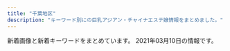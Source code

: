 ```yaml
---
title: "千葉地区"
description: "キーワード別にの巨乳アジアン・チャイナエステ嬢情報をまとめました。"
---
```


新着画像と新着キーワードをまとめています。
2021年03月10日の情報です。

<DmmAffiliateIns />
<KeywordTable
  shops={
    [
    {
        "keywords": {
            "86": 7,
            "E": 5,
            "D": 2
        },
        "url": "http://forever-est.com/",
        "name": "\u96a0\u308c\u5bb6",
        "station": "JR\u5e55\u5f35\u99c5\u5357\u53e3",
        "img_links": [
            "http://forever-est.com/img/acct.jpg",
            "http://forever-est.com/img/cg011.jpg",
            "http://forever-est.com/img/stal.jpg",
            "http://forever-est.com/img/flb1.jpg",
            "http://forever-est.com/img/lb1.jpg",
            "http://forever-est.com/img/lb2.jpg",
            "http://forever-est.com/link/menlog.jpg",
            "http://forever-est.com/img/fbb.jpg",
            "http://forever-est.com/img/cg01.jpg",
            "http://forever-est.com/img/fla2.jpg",
            "http://forever-est.com/img/cg09.jpg",
            "http://forever-est.com/img/rect.jpg",
            "http://forever-est.com/img/lint.jpg",
            "http://forever-est.com/img/stat.jpg",
            "http://forever-est.com/img/footer.jpg",
            "http://forever-est.com/img/flb2.jpg",
            "http://forever-est.com/img/cg071.jpg",
            "http://forever-est.com/img/cg081.jpg",
            "http://forever-est.com/img/cg05.jpg",
            "http://forever-est.com/img/fla1.jpg",
            "http://forever-est.com/img/cg051.jpg",
            "http://forever-est.com/img/fla3.jpg",
            "http://forever-est.com/img/cg08.jpg",
            "http://forever-est.com/img/cg07.jpg",
            "http://forever-est.com/img/cg10.jpg",
            "http://forever-est.com/img/cg04.jpg",
            "http://forever-est.com/img/cg06.jpg",
            "http://forever-est.com/img/fla4.jpg",
            "http://forever-est.com/img/no.png",
            "http://forever-est.com/img/eve.jpg",
            "http://forever-est.com/img/top.jpg"
        ]
    },
    {
        "station": "JR\u6d25\u7530\u6cbc\u99c5\u5317\u53e3",
        "keywords": {},
        "img_links": [
            "http://n-rlx.com/girl/011.jpg",
            "http://n-rlx.com/girl/012.jpg",
            "http://n-rlx.com/images/rec_11.jpg",
            "http://n-rlx.com/girl/00.jpg",
            "http://n-rlx.com/images/index_03.jpg",
            "http://n-rlx.com/girl/010.jpg",
            "http://n-rlx.com/images/staff_11.jpg",
            "http://n-rlx.com/images/info.jpg",
            "http://n-rlx.com/images/index_01.jpg",
            "http://n-rlx.com/images/index_02.jpg",
            "http://n-rlx.com/images/index_04.jpg",
            "http://n-rlx.com/images/03.jpg",
            "http://n-rlx.com/images/index_05.jpg",
            "http://n-rlx.com/images/index_11.jpg",
            "http://n-rlx.com/girl/09.jpg",
            "http://n-rlx.com/images/info_11.jpg",
            "http://n-rlx.com/images/rec.jpg",
            "http://n-rlx.com/images/qr20190828190925748.png",
            "http://n-rlx.com/images/index_07.jpg",
            "http://n-rlx.com/images/index_22.jpg",
            "http://n-rlx.com/images/index_06.jpg",
            "http://n-rlx.com/images/index_16.jpg",
            "http://n-rlx.com/images/index_23.jpg"
        ],
        "name": "\u30c0\u30a4\u30e4\u30e2\u30f3\u30c9",
        "url": "http://n-rlx.com/"
    },
    {
        "img_links": [
            "https://eve.iest.info/photos/sites/86/2020/12/2020120704342315.jpg",
            "https://eve.iest.info/photos/sites/86/2020/12/2020120704342237.jpg",
            "https://eve.iest.info/images/mobile.jpg",
            "https://eve.iest.info/photos/sites/86/2021/02/2021021805312762.jpg",
            "https://eve.iest.info/photos/sites/86/2020/12/2020120704342160.jpg",
            "https://eve.iest.info/photos/sites/86/2020/12/2020121105320296.jpg",
            "https://eve.iest.info/photos/sites/86/2020/12/202012070434226.jpg",
            "https://eve.iest.info/images/s_news.jpg",
            "https://eve.iest.info/images/s_staff.jpg",
            "https://eve.iest.info/images/top.jpg"
        ],
        "keywords": {
            "D": 5,
            "85": 2,
            "E": 1,
            "86": 3,
            "87": 1
        },
        "name": "\u30a4\u30d6",
        "station": "\u4eac\u6210\u5343\u8449\u4e2d\u592e\u99c5\u897f\u53e3",
        "url": "https://eve.iest.info/"
    },
    {
        "url": "http://www.shimai.mensnv.com/",
        "name": "\u59c9\u59b9",
        "station": "\u52dd\u7530\u53f0\u99c5\u5357\u53e3",
        "keywords": {
            "86": 16,
            "87": 16,
            "\u30bb\u30af\u30b7\u30fc": 4,
            "88": 8,
            "C": 16,
            "D": 32,
            "85": 8
        },
        "img_links": [
            "http://www.shimai.mensnv.com/files/002.jpg",
            "http://www.shimai.mensnv.com/photo_news/upimg/483155da01ceb53a04_0.jpg",
            "http://www.shimai.mensnv.com/files/011.jpg",
            "http://www.shimai.mensnv.com/photo_news/upimg/589715e1d14bb52bc8_1.jpg",
            "http://www.shimai.mensnv.com/images/m1.jpg",
            "http://www.shimai.mensnv.com/images/s_news.png",
            "http://www.shimai.mensnv.com/images/m2.jpg",
            "http://www.shimai.mensnv.com/photo_news/upimg/375625da9706e25811_0.jpg",
            "http://www.shimai.mensnv.com/images/m3.jpg",
            "http://www.shimai.mensnv.com/files/003.jpg",
            "http://www.shimai.mensnv.com/images/m6.jpg",
            "http://www.shimai.mensnv.com/images/s_message.png",
            "http://www.shimai.mensnv.com/files/010.jpg",
            "http://www.shimai.mensnv.com/images/s_top_therapist.png",
            "http://www.shimai.mensnv.com/photo_news/upimg/896875ef46b9aead32_0.jpg",
            "http://www.shimai.mensnv.com/files/014.jpg",
            "http://www.shimai.mensnv.com/images/s_pickup.png",
            "http://www.shimai.mensnv.com/photo_news/upimg/589715e1d14bb52bc8_0.jpg",
            "http://www.shimai.mensnv.com/images/slider-img002.jpg",
            "http://www.shimai.mensnv.com/images/m4.jpg",
            "http://www.shimai.mensnv.com/files/015.jpg",
            "http://www.shimai.mensnv.com/photo_news/upimg/316335e40d2eda583b_0.jpg",
            "http://www.shimai.mensnv.com/images/slider-img001.jpg",
            "http://www.shimai.mensnv.com/photo_news/upimg/857365dbbdfaf0b694_0.jpg"
        ]
    },
    {
        "img_links": [
            "http://estela-spa.ests.jp/photos/sites/46/2020/12/2020120217175269.jpg",
            "http://estela-spa.ests.jp/photos/sites/46/2020/08/2020082012203273.jpg",
            "http://estela-spa.ests.jp/images/girl-z2.jpg",
            "http://estela-spa.ests.jp/images/top1.jpg",
            "http://estela-spa.ests.jp/photos/sites/46/2020/08/2020082012203844.jpg",
            "http://estela-spa.ests.jp/photos/sites/46/2020/08/2020082012204188.jpg",
            "http://estela-spa.ests.jp/images/s_news.jpg",
            "http://estela-spa.ests.jp/images/link1.jpg",
            "http://estela-spa.ests.jp/photos/sites/46/2021/02/2021021816212292.jpg",
            "http://estela-spa.ests.jp/photos/sites/46/2020/10/2020101314265164.jpg",
            "http://estela-spa.ests.jp/photos/sites/46/2021/03/2021030116490385.jpg",
            "http://estela-spa.ests.jp/images/staff01.jpg",
            "http://estela-spa.ests.jp/images/top.jpg",
            "http://estela-spa.ests.jp/photos/sites/46/2020/09/2020090417384533.jpg",
            "http://estela-spa.ests.jp/images/newface1.jpg",
            "http://estela-spa.ests.jp/images/girl-z1.jpg",
            "http://estela-spa.ests.jp/photos/sites/46/2020/08/2020082012203975.jpg",
            "http://estela-spa.ests.jp/photos/sites/46/2021/02/2021021111100774.jpg",
            "http://estela-spa.ests.jp/images/mobile.png",
            "http://estela-spa.ests.jp/photos/sites/46/2021/02/2021022517010738.jpg"
        ],
        "keywords": {
            "D": 10,
            "C": 27,
            "87": 2,
            "83": 1,
            "82": 1,
            "85": 1,
            "E": 1,
            "86": 6
        },
        "name": "\u30eb\u30d3\u30fc",
        "url": "http://estela-spa.ests.jp/",
        "station": "\u5343\u8449\u4e2d\u592e\u99c5\u897f\u53e3"
    },
    {
        "station": "\u4eac\u6210\u5927\u4e45\u4fdd\u99c5",
        "name": "\u512a\u30fb\u3086\u3046",
        "img_links": [
            "http://es-littlefairy.xyz/_src/31704948/1.png",
            "http://es-littlefairy.xyz/_src/31705081/sign.png",
            "http://es-littlefairy.xyz/_src/31704998/staff8.png",
            "http://es-littlefairy.xyz/_src/36400656/staff8.jpg",
            "http://es-littlefairy.xyz/_src/31705055/staff3.jpg",
            "http://es-littlefairy.xyz/_src/31704940/staff2.jpg",
            "http://es-littlefairy.xyz/_src/31705023/nophoto.jpg",
            "http://es-littlefairy.xyz/_src/31704941/staff3.jpg",
            "http://es-littlefairy.xyz/_src/31705044/staff2.jpg",
            "http://es-littlefairy.xyz/_src/31704914/sign.png",
            "http://es-littlefairy.xyz/_src/31705043/staff2.jpg",
            "http://es-littlefairy.xyz/_src/31705011/staff8.png",
            "http://es-littlefairy.xyz/_src/31705028/staff6.jpg",
            "http://es-littlefairy.xyz/_src/31705056/nophoto.jpg",
            "http://es-littlefairy.xyz/_src/31705008/sign.png",
            "http://es-littlefairy.xyz/_src/31705102/sign.png",
            "http://es-littlefairy.xyz/_src/31705026/staff_line.png",
            "http://es-littlefairy.xyz/_src/36400671/1.png",
            "http://es-littlefairy.xyz/_src/31705054/staff3.jpg",
            "http://es-littlefairy.xyz/_src/31705004/s_staff.png",
            "http://es-littlefairy.xyz/_src/31705048/staff_line.png",
            "http://es-littlefairy.xyz/_src/36400657/staff8.jpg",
            "http://es-littlefairy.xyz/_src/31704952/s3.png",
            "http://es-littlefairy.xyz/_src/31704996/staff_line.png",
            "http://es-littlefairy.xyz/_src/31704943/s1.png",
            "http://es-littlefairy.xyz/_src/36400652/staff8.jpg",
            "http://es-littlefairy.xyz/_src/31705022/staff7.jpg",
            "http://es-littlefairy.xyz/_src/31705021/staff7.jpg",
            "http://es-littlefairy.xyz/_src/31704981/sign.png",
            "http://es-littlefairy.xyz/_src/31705039/staff2.jpg",
            "http://es-littlefairy.xyz/_src/31705085/sign.png",
            "http://es-littlefairy.xyz/_src/36400597/staff8.png",
            "http://es-littlefairy.xyz/_src/31704938/s2.png",
            "http://es-littlefairy.xyz/_src/31705033/staff6.jpg",
            "http://es-littlefairy.xyz/_src/31705017/staff7.jpg",
            "http://es-littlefairy.xyz/_src/31705037/staff_line.png",
            "http://es-littlefairy.xyz/_src/31705070/sign.png",
            "http://es-littlefairy.xyz/_src/31705098/denpu.jpg",
            "http://es-littlefairy.xyz/_src/31705106/sign.png",
            "http://es-littlefairy.xyz/_src/31705050/staff3.jpg",
            "http://es-littlefairy.xyz/_src/31705012/staff8.png",
            "http://es-littlefairy.xyz/_src/31705045/nophoto.jpg",
            "http://es-littlefairy.xyz/_src/31704980/sign.png",
            "http://es-littlefairy.xyz/_src/31704946/3.png",
            "http://es-littlefairy.xyz/_src/31705034/nophoto.jpg",
            "http://es-littlefairy.xyz/_src/36400658/nophoto.jpg",
            "http://es-littlefairy.xyz/_src/31705015/staff_line.png",
            "http://es-littlefairy.xyz/_src/31705063/sign.png",
            "http://es-littlefairy.xyz/_src/31705002/sign.png",
            "http://es-littlefairy.xyz/_src/36400663/staff_line.png",
            "http://es-littlefairy.xyz/_src/31704960/end1.png",
            "http://es-littlefairy.xyz/_src/31704942/staff8.jpg",
            "http://es-littlefairy.xyz/_src/31705032/staff6.jpg",
            "http://es-littlefairy.xyz/_src/31705013/nophoto.jpg"
        ],
        "keywords": {},
        "url": "http://es-littlefairy.xyz/"
    },
    {
        "name": "V\u611bP",
        "keywords": {
            "C": 21,
            "87": 15,
            "84": 3,
            "D": 18,
            "86": 12,
            "83": 9,
            "88": 3,
            "E": 3
        },
        "url": "http://www.vaip.maesjp.com/",
        "station": "JR\u5343\u8449\u99c5\u5317\u53e3",
        "img_links": [
            "http://www.vaip.maesjp.com/photo_news/upimg/153565e27f919e0ee3_0.jpg",
            "http://www.vaip.maesjp.com/photo_news/upimg/954955e5f24838158a_0.jpg",
            "http://www.vaip.maesjp.com/files/016.jpg",
            "http://www.vaip.maesjp.com/images/news.jpg",
            "http://www.vaip.maesjp.com/images/shop/shop01.jpg",
            "http://www.vaip.maesjp.com/photo_news/upimg/734465fc8666c4483d_0.jpg",
            "http://www.vaip.maesjp.com/files/015.jpg",
            "http://www.vaip.maesjp.com/files/016-02.jpg",
            "http://www.vaip.maesjp.com/photo_news/upimg/123586028a836a26ba_0.jpg",
            "http://www.vaip.maesjp.com/files/006.jpg",
            "http://www.vaip.maesjp.com/files/003-02.jpg",
            "http://www.vaip.maesjp.com/files/002-02.jpg",
            "http://www.vaip.maesjp.com/photo_news/upimg/754985a09a8eff3433_0.jpg",
            "http://www.vaip.maesjp.com/files/008.jpg",
            "http://www.vaip.maesjp.com/images/mobile.jpg",
            "http://www.vaip.maesjp.com/images/shop/shop02.jpg",
            "http://www.vaip.maesjp.com/files/008-02.jpg",
            "http://www.vaip.maesjp.com/photo_news/upimg/828115f9ba772202a9_0.jpg",
            "http://www.vaip.maesjp.com/images/top.jpg",
            "http://www.vaip.maesjp.com/files/011.jpg",
            "http://www.vaip.maesjp.com/files/004.jpg",
            "http://www.vaip.maesjp.com/files/011-02.jpg",
            "http://www.vaip.maesjp.com/photo_news/upimg/452175fb88d0354b20_0.jpg",
            "http://www.vaip.maesjp.com/photo_news/upimg/863615f965ae64bcff_0.jpg",
            "http://www.vaip.maesjp.com/files/002.jpg",
            "http://www.vaip.maesjp.com/files/013.jpg",
            "http://www.vaip.maesjp.com/images/shop/shop04.jpg",
            "http://www.vaip.maesjp.com/photo_news/upimg/986755ed47ff3463be_0.jpg",
            "http://www.vaip.maesjp.com/files/012.jpg",
            "http://www.vaip.maesjp.com/files/010.jpg",
            "http://www.vaip.maesjp.com/files/004-02.jpg",
            "http://www.vaip.maesjp.com/photo_news/upimg/150275e06b09fbed04_0.jpg",
            "http://www.vaip.maesjp.com/images/s_staff.png",
            "http://www.vaip.maesjp.com/photo_news/upimg/953825f55ae9a0e4ee_0.jpg",
            "http://www.vaip.maesjp.com/photo_news/upimg/396395e4f8d1725631_0.jpg",
            "http://www.vaip.maesjp.com/files/013-02.jpg",
            "http://www.vaip.maesjp.com/files/009.jpg",
            "http://www.vaip.maesjp.com/files/014.jpg",
            "http://www.vaip.maesjp.com/files/001.jpg",
            "http://www.vaip.maesjp.com/files/009-02.jpg",
            "http://www.vaip.maesjp.com/images/face.jpg",
            "http://www.vaip.maesjp.com/files/012-02.jpg",
            "http://www.vaip.maesjp.com/files/015-02.jpg",
            "http://www.vaip.maesjp.com/files/006-02.jpg",
            "http://www.vaip.maesjp.com/files/014-02.jpg",
            "http://www.vaip.maesjp.com/photo_news/upimg/921485c650cc7719e5_0.jpg",
            "http://www.vaip.maesjp.com/images/shop/shop03.jpg",
            "http://www.vaip.maesjp.com/images/pick.jpg",
            "http://www.vaip.maesjp.com/files/001-02.jpg",
            "http://www.vaip.maesjp.com/photo_news/upimg/368285fe16e5563eb7_0.jpg",
            "http://www.vaip.maesjp.com/files/010-02.jpg",
            "http://www.vaip.maesjp.com/files/003.jpg"
        ]
    },
    {
        "img_links": [
            "http://www.es-bluehawai.com/files/011-02.jpg",
            "http://www.es-bluehawai.com/files/013-02.jpg",
            "http://www.es-bluehawai.com/files/012.jpg",
            "http://www.es-bluehawai.com/files/014-02.jpg",
            "http://www.es-bluehawai.com/files/013.jpg",
            "http://www.es-bluehawai.com/files/009-02.jpg",
            "http://www.es-bluehawai.com/images/coverParts.png",
            "http://www.es-bluehawai.com/files/010-02.jpg",
            "http://www.es-bluehawai.com/images/infoSlide01.jpg",
            "http://www.es-bluehawai.com/files/010.jpg",
            "http://www.es-bluehawai.com/files/008.jpg",
            "http://www.es-bluehawai.com/files/008-02.jpg",
            "http://www.es-bluehawai.com/images/attention.png",
            "http://www.es-bluehawai.com/files/011.jpg",
            "http://www.es-bluehawai.com/images/goback.jpg",
            "http://www.es-bluehawai.com/images/concept.jpg",
            "http://www.es-bluehawai.com/files/014.jpg",
            "http://www.es-bluehawai.com/files/009.jpg",
            "http://www.es-bluehawai.com/files/012-02.jpg"
        ],
        "keywords": {
            "87": 8,
            "86": 4,
            "88": 2,
            "C": 4,
            "D": 10
        },
        "name": "BLUE\u30cf\u30ef\u30a4",
        "station": "JR\u6d25\u7530\u6cbc\u99c5\u5317\u53e3",
        "url": "http://www.es-bluehawai.com/"
    },
    {
        "url": "http://yasuragi.jps.cm/",
        "station": "\u5343\u8449\u4e2d\u592e\u99c5\u6771\u53e3",
        "keywords": {
            "E": 1,
            "D": 2,
            "C": 14,
            "86": 3
        },
        "img_links": [
            "http://yasuragi.jps.cm/photos/sites/52/2020/12/2020121904260837.jpg",
            "http://yasuragi.jps.cm/images/top.jpg",
            "http://yasuragi.jps.cm/images/top2.jpg",
            "http://yasuragi.jps.cm/images/room1.jpg",
            "http://yasuragi.jps.cm/photos/sites/52/2021/02/202102170516289.jpg",
            "http://yasuragi.jps.cm/images/room4.jpg",
            "http://yasuragi.jps.cm/images/news2.jpg",
            "http://yasuragi.jps.cm/images/top1.jpg",
            "http://yasuragi.jps.cm/images/r1.jpg",
            "http://yasuragi.jps.cm/images/news_dz.jpg",
            "http://yasuragi.jps.cm/images/staff1.jpg",
            "http://yasuragi.jps.cm/images/mobile.jpg",
            "http://yasuragi.jps.cm/photos/sites/52/2017/01/staff3.jpg",
            "http://yasuragi.jps.cm/photos/sites/52/2019/07/2019071306262265.jpg",
            "http://yasuragi.jps.cm/images/room3.jpg",
            "http://yasuragi.jps.cm/images/news.jpg",
            "http://yasuragi.jps.cm/images/room2.jpg",
            "http://yasuragi.jps.cm/photos/sites/52/2020/12/2020120108410335.jpg"
        ],
        "name": "\u3084\u3059\u3089\u304e"
    },
    {
        "station": "JR\u5e55\u5f35\u672c\u90f7\u99c5\u6771\u53e3",
        "keywords": {},
        "url": "http://milkiyway.xyz/",
        "img_links": [],
        "name": "\u7d2b\u82d1"
    },
    {
        "url": "http://hosigo.jpn.cm/",
        "img_links": [
            "http://hosigo.a1.ests.co/upload/sites/49/2017/10/2017101005314746.jpg",
            "http://hosigo.jpn.cm/images/s_staff1.jpg",
            "http://hosigo.jpn.cm/images/s_chedule.jpg",
            "http://hosigo.a1.ests.co/upload/sites/49/2017/10/2017101005314692.jpg",
            "http://hosigo.jpn.cm/images/movie.jpg",
            "http://hosigo.a1.ests.co/upload/sites/49/2017/10/2017101005314727-240x360.jpg",
            "http://hosigo.jpn.cm/images/girl-z1.jpg",
            "http://hosigo.jpn.cm/images/time.png",
            "http://hosigo.jpn.cm/images/nei_bj2.jpg",
            "http://hosigo.jpn.cm/images/room-1.jpg",
            "http://hosigo.jpn.cm/i/images/newface1.jpg",
            "http://hosigo.jpn.cm/images/s_link.jpg",
            "http://hosigo.jpn.cm/images/room-3.jpg",
            "http://hosigo.jpn.cm/images/room-4.jpg",
            "http://hosigo.a1.ests.co/upload/sites/49/2017/10/2017101005314692-240x360.jpg",
            "http://hosigo.a1.ests.co/upload/sites/49/2017/10/2017101005314746-240x360.jpg",
            "http://hosigo.jpn.cm/images/nei_bj3.jpg",
            "http://hosigo.jpn.cm/images/s_staff.jpg",
            "http://hosigo.jpn.cm/images/room-0.jpg",
            "http://hosigo.jpn.cm/images/girl-z2.jpg",
            "http://hosigo.jpn.cm/images/mobile.jpg",
            "http://hosigo.jpn.cm/images/s_news.jpg",
            "http://hosigo.jpn.cm/images/top.jpg",
            "http://hosigo.a1.ests.co/upload/sites/49/2017/10/2017101005314727.jpg"
        ],
        "name": "\u30b7\u30fc\u30af\u30ec\u30c3\u30c8",
        "station": "\u52dd\u7530\u53f0\u99c5\u5357\u53e3",
        "keywords": {
            "C": 13,
            "D": 2,
            "86": 1,
            "\u80f8": 2,
            "83": 1,
            "84": 1
        }
    },
    {
        "img_links": [
            "http://massage-relax.xyz/link/menlog.jpg",
            "http://massage-relax.xyz/images/line.png",
            "http://massage-relax.xyz/images/cg05.jpg",
            "http://massage-relax.xyz/images/tit4.jpg",
            "http://massage-relax.xyz/images/r2.jpg",
            "http://massage-relax.xyz/images/cg02.jpg",
            "http://massage-relax.xyz/images/cg08.jpg",
            "http://massage-relax.xyz/images/cg081.jpg",
            "http://massage-relax.xyz/images/tit3.jpg",
            "http://massage-relax.xyz/images/no.png",
            "http://massage-relax.xyz/images/cg06.jpg",
            "http://massage-relax.xyz/images/cg03.jpg",
            "http://massage-relax.xyz/images/tit2.jpg",
            "http://massage-relax.xyz/images/r4.jpg",
            "http://massage-relax.xyz/images/r3.jpg",
            "http://massage-relax.xyz/images/cg01.jpg",
            "http://massage-relax.xyz/images/tit1.jpg",
            "http://massage-relax.xyz/images/head.jpg",
            "http://massage-relax.xyz/images/r1.jpg",
            "http://massage-relax.xyz/images/fla.jpg"
        ],
        "keywords": {
            "D": 8,
            "85": 2,
            "E": 4,
            "86": 10
        },
        "station": "JR\u4f50\u5009\u99c5\u5317\u53e3",
        "url": "http://massage-relax.xyz/",
        "name": "\u60a0\u60a0\uff5e\u3086\u3046\u3086\u3046\uff5e"
    },
    {
        "url": "http://ai.es-relax.info/",
        "img_links": [
            "http://ai.es-relax.info/images/info (4).jpg",
            "http://ai.es-relax.info/gals/mimi1.jpg",
            "http://ai.es-relax.info/gals/ayumi1.jpg",
            "http://ai.es-relax.info/images/info (3).jpg",
            "http://ai.es-relax.info/gals/remi2.jpg",
            "http://ai.es-relax.info/gals/remi1.jpg",
            "http://ai.es-relax.info/images/info (2).jpg",
            "http://ai.es-relax.info/gals/aya1.jpg",
            "http://ai.es-relax.info/images/kp.jpg",
            "http://ai.es-relax.info/images/kp2.jpg",
            "http://ai.es-relax.info/gals/natumi1.jpg",
            "http://ai.es-relax.info/gals/yui2.jpg",
            "http://ai.es-relax.info/gals/mimi2.jpg",
            "http://ai.es-relax.info/gals/aya2.jpg",
            "http://ai.es-relax.info/gals/natumi2.jpg",
            "http://ai.es-relax.info/gals/ayumi2.jpg",
            "http://ai.es-relax.info/gals/yui1.jpg",
            "http://ai.es-relax.info/images/qr.jpg",
            "http://ai.es-relax.info/images/info (1).jpg"
        ],
        "station": "\u52dd\u7530\u53f0\u99c5\u5357\u53e3",
        "name": "\u611b",
        "keywords": {}
    },
    {
        "name": "\u7a32\u6bdb \u7a76\u6975\u30e9\u30a6\u30a1\u30fc\u30ba",
        "station": "JR\u7a32\u6bdb\u99c5\u897f\u53e3",
        "url": "http://suijyonohana.oks.bz/",
        "img_links": [
            "http://suijyonohana.oks.bz/photos/sites/74/2019/12/2019122302573417.jpg",
            "http://suijyonohana.oks.bz/photos/sites/74/2020/02/2020021802145314.jpg",
            "http://suijyonohana.oks.bz/images/top2.jpg",
            "http://suijyonohana.oks.bz/photos/sites/74/2019/11/2019112303312062.jpg",
            "http://suijyonohana.oks.bz/photos/sites/74/2020/11/2020110804255484.jpg",
            "http://suijyonohana.oks.bz/photos/sites/74/2019/12/2019121708275675.jpg",
            "http://suijyonohana.oks.bz/photos/sites/74/2020/01/2020010806110063.jpg",
            "http://suijyonohana.oks.bz/photos/sites/74/2019/11/2019110805570462.jpg",
            "http://suijyonohana.oks.bz/photos/sites/74/2019/10/2019100603440218.jpg",
            "http://suijyonohana.oks.bz/photos/sites/74/2019/12/2019120503232468.jpg",
            "http://suijyonohana.oks.bz/photos/sites/74/2020/02/2020021308573639.jpg",
            "http://suijyonohana.oks.bz/photos/sites/74/2019/12/2019121003163725.jpg",
            "http://suijyonohana.oks.bz/photos/sites/74/2019/04/2019040808230099.jpg",
            "http://suijyonohana.oks.bz/photos/sites/74/2019/11/2019112009095899.jpg",
            "http://suijyonohana.oks.bz/photos/sites/74/2019/11/2019112903322854.jpg",
            "http://suijyonohana.oks.bz/photos/sites/74/2019/05/201905230829246.jpg",
            "http://suijyonohana.oks.bz/photos/sites/74/2019/11/2019111409122064.jpg",
            "http://suijyonohana.oks.bz/photos/sites/74/2019/12/2019121003173867.jpg",
            "http://suijyonohana.oks.bz/photos/sites/74/2019/04/2019040607404665.jpg",
            "http://suijyonohana.oks.bz/images/top1.jpg",
            "http://suijyonohana.oks.bz/photos/sites/74/2020/12/2020120108505493.jpg",
            "http://suijyonohana.oks.bz/photos/sites/74/2019/04/2019040607544418.jpg",
            "http://suijyonohana.oks.bz/images/mobile.png",
            "http://suijyonohana.oks.bz/photos/sites/74/2019/10/2019101806091624.jpg",
            "http://suijyonohana.oks.bz/photos/sites/74/2019/07/2019071408493715.jpg",
            "http://suijyonohana.oks.bz/images/s_staff.png",
            "http://suijyonohana.oks.bz/photos/sites/74/2019/11/2019112303312820.jpg",
            "http://suijyonohana.oks.bz/photos/sites/74/2019/04/2019040607544553.jpg",
            "http://suijyonohana.oks.bz/photos/sites/74/2019/10/2019102807073442.jpg",
            "http://suijyonohana.oks.bz/photos/sites/74/2019/11/2019111305502437.jpg",
            "http://suijyonohana.oks.bz/photos/sites/74/2019/10/2019102108484557.jpg",
            "http://suijyonohana.oks.bz/photos/sites/74/2020/09/2020092307293684.jpg",
            "http://suijyonohana.oks.bz/photos/sites/74/2019/05/2019052508374052.jpg",
            "http://suijyonohana.oks.bz/photos/sites/74/2020/01/2020010304114481.jpg",
            "http://suijyonohana.oks.bz/photos/sites/74/2019/11/2019110107361049.jpg",
            "http://suijyonohana.oks.bz/photos/sites/74/2019/04/2019040607544466.jpg",
            "http://suijyonohana.oks.bz/photos/sites/74/2019/04/2019040607544577.jpg",
            "http://suijyonohana.oks.bz/photos/sites/74/2019/08/2019082909370533.jpg",
            "http://suijyonohana.oks.bz/photos/sites/74/2019/11/2019111305503524.jpg",
            "http://suijyonohana.oks.bz/photos/sites/74/2019/12/201912100316363.jpg",
            "http://suijyonohana.oks.bz/photos/sites/74/2020/09/202009130421418.jpg",
            "http://suijyonohana.oks.bz/photos/sites/74/2019/07/2019071908205295.jpg",
            "http://suijyonohana.oks.bz/photos/sites/74/2019/10/2019102801383123.jpg",
            "http://suijyonohana.oks.bz/images/top.jpg",
            "http://suijyonohana.oks.bz/photos/sites/74/2020/02/2020021802145941.jpg",
            "http://suijyonohana.oks.bz/images/face.png",
            "http://suijyonohana.oks.bz/photos/sites/74/2019/11/2019110107361498.jpg",
            "http://suijyonohana.oks.bz/photos/sites/74/2019/05/2019052508384096.jpg",
            "http://suijyonohana.oks.bz/photos/sites/74/2019/09/2019091305051898.jpg",
            "http://suijyonohana.oks.bz/photos/sites/74/2019/10/2019102801382677.jpg",
            "http://suijyonohana.oks.bz/photos/sites/74/2019/11/2019112903321914.jpg",
            "http://suijyonohana.oks.bz/photos/sites/74/2019/05/2019051908111982.jpg",
            "http://suijyonohana.oks.bz/photos/sites/74/2020/02/2020020702453147.jpg",
            "http://suijyonohana.oks.bz/photos/sites/74/2019/12/2019121208173881.jpg",
            "http://suijyonohana.oks.bz/photos/sites/74/2019/11/2019111305503023.jpg",
            "http://suijyonohana.oks.bz/photos/sites/74/2019/08/2019080504172342.jpg",
            "http://suijyonohana.oks.bz/photos/sites/74/2019/11/2019111408343456.jpg",
            "http://suijyonohana.oks.bz/photos/sites/74/2020/01/2020012909451396.jpg",
            "http://suijyonohana.oks.bz/photos/sites/74/2019/10/201910060344032.jpg",
            "http://suijyonohana.oks.bz/images/s_news.png",
            "http://suijyonohana.oks.bz/photos/sites/74/2019/11/2019111409121610.jpg",
            "http://suijyonohana.oks.bz/photos/sites/74/2020/04/202004230549442.jpg",
            "http://suijyonohana.oks.bz/photos/sites/74/2020/09/2020091304214310.jpg",
            "http://suijyonohana.oks.bz/photos/sites/74/2019/12/2019120503231885.jpg",
            "http://suijyonohana.oks.bz/images/end1.jpg",
            "http://suijyonohana.oks.bz/photos/sites/74/2020/01/2020010806110196.jpg",
            "http://suijyonohana.oks.bz/photos/sites/74/2019/11/2019110805565047.jpg",
            "http://suijyonohana.oks.bz/photos/sites/74/2019/11/2019110304043160.jpg"
        ],
        "keywords": {
            "F": 1,
            "83": 7,
            "D": 15,
            "C": 11,
            "81": 1,
            "87": 8,
            "86": 11,
            "88": 2,
            "85": 5,
            "89": 1,
            "E": 8
        }
    },
    {
        "keywords": {
            "86": 8,
            "D": 12,
            "C": 10,
            "83": 4
        },
        "img_links": [
            "http://lambsey.ies.bz/photos/sites/68/2020/07/2020071309484790.jpg",
            "http://lambsey.ies.bz/images/staff_bj4.png",
            "http://lambsey.ies.bz/images/room4.jpg",
            "http://lambsey.ies.bz/images/room3.jpg",
            "http://lambsey.ies.bz/photos/sites/68/2021/02/2021020309034986.jpg",
            "http://lambsey.ies.bz/images/line1.png",
            "http://lambsey.ies.bz/images/info.jpg",
            "http://lambsey.ies.bz/images/s_news.png",
            "http://lambsey.ies.bz/images/top.jpg",
            "http://lambsey.ies.bz/images/room1.jpg",
            "http://lambsey.ies.bz/photos/sites/68/2020/07/2020071309484619.jpg",
            "http://lambsey.ies.bz/images/room2.jpg",
            "http://lambsey.ies.bz/images/zi_staff.png"
        ],
        "url": "http://lambsey.ies.bz/",
        "name": "\u30e9\u30e0\u30b8",
        "station": "JR\u56db\u8857\u9053\u99c5\u5317\u53e3"
    },
    {
        "station": "JR\u8302\u539f\u99c5",
        "name": "HARU",
        "url": "https://www.harurelaxation.com/",
        "img_links": [
            "https://www.harurelaxation.com/prof/6/02.jpg",
            "https://www.harurelaxation.com/prof/3/top.jpg",
            "https://www.harurelaxation.com/prof/7/02.jpg",
            "https://www.harurelaxation.com/prof/7/top.jpg",
            "https://www.harurelaxation.com/prof/6/top.jpg",
            "https://www.harurelaxation.com/img/tmp/sns_bt2.png",
            "https://www.harurelaxation.com/prof/1/02.jpg",
            "https://www.harurelaxation.com/prof/1/01.jpg",
            "https://www.harurelaxation.com/prof/8/02.jpg",
            "https://www.harurelaxation.com/prof/5/top.jpg",
            "https://www.harurelaxation.com/prof/5/02.jpg",
            "https://www.harurelaxation.com/img/tmp/sns_bt1.png",
            "https://www.harurelaxation.com/prof/8/top.jpg",
            "https://www.harurelaxation.com/prof/3/02.jpg",
            "https://www.harurelaxation.com/prof/8/01.jpg",
            "https://www.harurelaxation.com/prof/5/01.jpg",
            "https://www.harurelaxation.com/img/all/loader.png",
            "https://www.harurelaxation.com/prof/1/top.jpg",
            "https://www.harurelaxation.com/prof/6/01.jpg",
            "https://www.harurelaxation.com/prof/3/01.jpg",
            "https://www.harurelaxation.com/prof/7/01.jpg"
        ],
        "keywords": {
            "83": 9,
            "D": 12,
            "\u80f8": 2,
            "C": 3,
            "84": 3,
            "E": 3,
            "82": 6
        }
    },
    {
        "keywords": {
            "87": 4,
            "93": 2,
            "86": 1,
            "D": 5,
            "85": 1,
            "C": 1,
            "E": 1
        },
        "name": "\u5f69 \u3042\u3084",
        "station": "JR\u7a32\u6bdb\u99c5\u6771\u53e3",
        "img_links": [
            "http://www.aya-esthe.xyz/files/051-03.jpg",
            "http://www.aya-esthe.xyz/files/005-02.jpg",
            "http://www.aya-esthe.xyz/images/int2.jpg",
            "http://www.aya-esthe.xyz/files/050.jpg",
            "http://www.aya-esthe.xyz/files/052.jpg",
            "http://www.aya-esthe.xyz/files/050-02.jpg",
            "http://www.aya-esthe.xyz/images/sys1.jpg",
            "http://www.aya-esthe.xyz/files/003-03.jpg",
            "http://www.aya-esthe.xyz/files/046.jpg",
            "http://www.aya-esthe.xyz/images/tel.jpg",
            "http://www.aya-esthe.xyz/files/050-03.jpg",
            "http://www.aya-esthe.xyz/files/046-02.jpg",
            "http://www.aya-esthe.xyz/files/003-02.jpg",
            "http://www.aya-esthe.xyz/files/045-02.jpg",
            "http://www.aya-esthe.xyz/images/staff_t.jpg",
            "http://www.aya-esthe.xyz/images/interior_t.jpg",
            "http://www.aya-esthe.xyz/files/006-02.jpg",
            "http://www.aya-esthe.xyz/files/005-03.jpg",
            "http://www.aya-esthe.xyz/files/045.jpg",
            "http://www.aya-esthe.xyz/images/link_t.jpg",
            "http://www.aya-esthe.xyz/files/006-03.jpg",
            "http://www.aya-esthe.xyz/images/mobile.jpg",
            "http://www.aya-esthe.xyz/files/006.jpg",
            "http://www.aya-esthe.xyz/files/052-03.jpg",
            "http://www.aya-esthe.xyz/files/045-03.jpg",
            "http://www.aya-esthe.xyz/files/051.jpg",
            "http://www.aya-esthe.xyz/files/003.jpg",
            "http://www.aya-esthe.xyz/files/051-02.jpg",
            "http://www.aya-esthe.xyz/files/052-02.jpg",
            "http://www.aya-esthe.xyz/images/head.jpg",
            "http://www.aya-esthe.xyz/files/046-03.jpg",
            "http://www.aya-esthe.xyz/files/005.jpg",
            "http://www.aya-esthe.xyz/images/news.jpg"
        ],
        "url": "http://www.aya-esthe.xyz/"
    },
    {
        "keywords": {
            "D": 6,
            "87": 4,
            "86": 2,
            "E": 1,
            "88": 1
        },
        "url": "http://www.oggi.relaxmens.com/",
        "name": "OGGI \uff5e\u30aa\u30c3\u30b8\uff5e",
        "station": "JR\u7a32\u6bdb\u99c5\u6771\u53e3",
        "img_links": [
            "http://www.oggi.relaxmens.com/img/nav-006.png",
            "http://www.oggi.relaxmens.com/files/012.jpg",
            "http://www.oggi.relaxmens.com/img/nav-001.png",
            "http://www.oggi.relaxmens.com/files/008.jpg",
            "http://www.oggi.relaxmens.com/img/tel.png",
            "http://www.oggi.relaxmens.com/files/001.jpg",
            "http://www.oggi.relaxmens.com/img/nav-004.png",
            "http://www.oggi.relaxmens.com/img/stt.jpg",
            "http://www.oggi.relaxmens.com/files/014.jpg",
            "http://www.oggi.relaxmens.com/files/013.jpg",
            "http://www.oggi.relaxmens.com/img/nav-003.png",
            "http://www.oggi.relaxmens.com/files/005.jpg",
            "http://www.oggi.relaxmens.com/img/nav-005.png",
            "http://www.oggi.relaxmens.com/img/top01.png",
            "http://www.oggi.relaxmens.com/img/stb.jpg",
            "http://www.oggi.relaxmens.com/files/002.jpg",
            "http://www.oggi.relaxmens.com/img/nav-002.png"
        ]
    },
    {
        "name": "\u5929\u4f7f\u697d\u5712",
        "station": "\u5343\u8449\u4e2d\u592e\u99c5",
        "keywords": {
            "86": 2,
            "C": 1,
            "D": 2,
            "\u4e73": 2,
            "87": 2,
            "88": 1,
            "E": 2
        },
        "img_links": [
            "http://sara.xyz.mn/images/s_info.jpg",
            "http://sara.xyz.mn/images/mobile.jpg",
            "http://sara.xyz.mn/images/top1.jpg",
            "http://sara.xyz.mn/photos/sites/108/2019/10/2019100108375747.jpg",
            "http://sara.xyz.mn/images/s_staff.jpg",
            "http://sara.xyz.mn/photos/sites/108/2019/10/201910010837567.jpg",
            "http://sara.xyz.mn/photos/sites/108/2019/11/201911100438444.jpg",
            "http://sara.xyz.mn/images/staffs.png",
            "http://sara.xyz.mn/photos/sites/108/2019/10/2019100108375817.jpg",
            "http://sara.xyz.mn/images/s_pick.jpg",
            "http://sara.xyz.mn/images/top.jpg",
            "http://sara.xyz.mn/images/end1.jpg",
            "http://sara.xyz.mn/images/1.jpg",
            "http://sara.xyz.mn/images/nbj3.jpg",
            "http://sara.xyz.mn/photos/sites/108/2019/10/2019100108375699.jpg",
            "http://sara.xyz.mn/images/s_news.jpg",
            "http://sara.xyz.mn/images/s_face.jpg"
        ],
        "url": "http://sara.xyz.mn/"
    },
    {
        "url": "http://aroma-relax.pink/",
        "keywords": {},
        "name": "\u6e80\u8db3",
        "img_links": [
            "http://aroma-relax.pink/images/cg01.jpg",
            "http://aroma-relax.pink/images/r2.jpg",
            "http://aroma-relax.pink/images/r1.jpg",
            "http://aroma-relax.pink/images/cg05.jpg",
            "http://aroma-relax.pink/images/cg02.jpg",
            "http://aroma-relax.pink/images/cg011.jpg",
            "http://aroma-relax.pink/images/top.jpg",
            "http://aroma-relax.pink/link/menlog.jpg",
            "http://aroma-relax.pink/images/cg03.jpg"
        ],
        "station": "JR\u4f50\u5009\u99c5\u5317\u53e3"
    },
    {
        "station": "\u7fd2\u5fd7\u91ce\u99c5",
        "url": "http://www.mint.esjp.info/",
        "keywords": {
            "D": 3,
            "88": 1,
            "86": 1,
            "87": 1
        },
        "img_links": [
            "http://www.mint.esjp.info/files/001-02.jpg",
            "http://www.mint.esjp.info/files/002-03.jpg",
            "http://www.mint.esjp.info/images/interior_t.jpg",
            "http://www.mint.esjp.info/images/head.jpg",
            "http://www.mint.esjp.info/files/002.jpg",
            "http://www.mint.esjp.info/files/001-03.jpg",
            "http://www.mint.esjp.info/images/staff_t.jpg",
            "http://www.mint.esjp.info/files/003-03.jpg",
            "http://www.mint.esjp.info/images/news.jpg",
            "http://www.mint.esjp.info/images/link_t.jpg",
            "http://www.mint.esjp.info/images/tel.jpg",
            "http://www.mint.esjp.info/images/mobile.jpg",
            "http://www.mint.esjp.info/images/int2.jpg",
            "http://www.mint.esjp.info/files/002-02.jpg",
            "http://www.mint.esjp.info/images/sys1.jpg",
            "http://www.mint.esjp.info/files/003.jpg",
            "http://www.mint.esjp.info/files/001.jpg",
            "http://www.mint.esjp.info/files/003-02.jpg"
        ],
        "name": "\u30df\u30f3\u30c8"
    },
    {
        "station": "\u516b\u5343\u4ee3\u53f0\u99c5\u897f\u53e3",
        "url": "https://y-bijin.aoaoeo.com/",
        "img_links": [],
        "name": "\u865c\u7f8e\u4eba\uff5e\u3068\u308a\u3053\u3073\u3058\u3093\uff5e",
        "keywords": {}
    },
    {
        "keywords": {},
        "url": "http://www.yatunomi.com/",
        "name": "\u30ea\u30e9\u30db\u30fc\u30e0",
        "station": "\u5317\u7fd2\u5fd7\u91ce\u99c5\u6771\u53e3",
        "img_links": [
            "http://www.yatunomi.com/images/sample_photo3.jpg",
            "http://www.yatunomi.com/images/icon_bar.png",
            "http://www.yatunomi.com/images/003.jpg",
            "http://www.yatunomi.com/images/2.jpg",
            "http://www.yatunomi.com/images/sample_photo1.jpg",
            "http://www.yatunomi.com/images/01.jpg",
            "http://www.yatunomi.com/images/sample1.jpg",
            "http://www.yatunomi.com/images/46-11051416223130.jpg",
            "http://www.yatunomi.com/images/005.jpg",
            "http://www.yatunomi.com/images/006.jpg",
            "http://www.yatunomi.com/images/02.jpg",
            "http://www.yatunomi.com/images/sample_photo4.jpg",
            "http://www.yatunomi.com/images/004.jpg",
            "http://www.yatunomi.com/images/sample_photo2.jpg",
            "http://www.yatunomi.com/images/1.jpg",
            "http://www.yatunomi.com/images/3.jpg"
        ]
    },
    {
        "img_links": [
            "http://happiness.jpn.vin/photos/sites/52/2020/10/2020100102525072.jpg",
            "http://happiness.jpn.vin/images/link_nav01.jpg",
            "http://happiness.jpn.vin/images/link_nav03.jpg",
            "http://happiness.jpn.vin/images/img_service03.jpg",
            "http://happiness.jpn.vin/images/sp_top.jpg",
            "http://happiness.jpn.vin/images/sp_nav01.png",
            "http://happiness.jpn.vin/photos/sites/52/2020/06/2020061106025814.jpg",
            "http://happiness.jpn.vin/images/top.png",
            "http://happiness.jpn.vin/images/room8.jpg",
            "http://happiness.jpn.vin/images/room7.jpg",
            "http://happiness.jpn.vin/images/sp_nav02.png",
            "http://happiness.jpn.vin/photos/sites/52/2020/06/2020061106010711.jpg",
            "http://happiness.jpn.vin/images/re.png",
            "http://happiness.jpn.vin/images/link_nav02.jpg",
            "http://happiness.jpn.vin/images/card.png",
            "http://happiness.jpn.vin/images/link_nav06.jpg",
            "http://happiness.jpn.vin/images/sp_nav03.png",
            "http://happiness.jpn.vin/images/link_nav04.jpg",
            "http://happiness.jpn.vin/images/img_service01.jpg",
            "http://happiness.jpn.vin/images/room6.jpg",
            "http://happiness.jpn.vin/images/sp_end.jpg",
            "http://happiness.jpn.vin/images/link_nav05.jpg",
            "http://happiness.jpn.vin/images/img_service02.jpg",
            "http://happiness.jpn.vin/images/sp_tit_staff.png",
            "http://happiness.jpn.vin/photos/sites/52/2020/06/2020061105480355.jpg",
            "http://happiness.jpn.vin/images/sp_tit_news.png",
            "http://happiness.jpn.vin/images/end.png",
            "http://happiness.jpn.vin/photos/sites/52/2020/06/2020061307230771.jpg",
            "http://happiness.jpn.vin/images/room5.jpg"
        ],
        "url": "http://happiness.jpn.vin/",
        "name": "Happiness",
        "station": "\u516b\u5343\u4ee3\u53f0\u99c5\u897f\u53e3",
        "keywords": {
            "87": 12,
            "86": 12,
            "D": 30,
            "85": 6,
            "C": 12
        }
    },
    {
        "station": "\u52dd\u7530\u53f0\u99c5\u5357\u53e3",
        "name": "\u7652\u3057\u306e\u604b",
        "url": "http://iyashinokoi.este88.com/",
        "keywords": {},
        "img_links": [
            "http://iyashinokoi.este88.com/images/kp1.png",
            "http://iyashinokoi.este88.com/img/r04.jpg",
            "http://iyashinokoi.este88.com/img/r05.jpg",
            "http://iyashinokoi.este88.com/gals/cizuka1.jpg",
            "http://iyashinokoi.este88.com/gals/risa1.jpg",
            "http://iyashinokoi.este88.com/images/info.png",
            "http://iyashinokoi.este88.com/images/acc01.jpg",
            "http://iyashinokoi.este88.com/gals/miki1.jpg",
            "http://iyashinokoi.este88.com/gals/norika1.jpg",
            "http://iyashinokoi.este88.com/img/r03.jpg",
            "http://iyashinokoi.este88.com/images/acc03.jpg",
            "http://iyashinokoi.este88.com/images/acc02.jpg",
            "http://iyashinokoi.este88.com/images/acc04.jpg",
            "http://iyashinokoi.este88.com/img/r02.jpg",
            "http://iyashinokoi.este88.com/images/kp2.png",
            "http://iyashinokoi.este88.com/images/qr.jpg",
            "http://iyashinokoi.este88.com/images/kp3.png",
            "http://iyashinokoi.este88.com/img/r01.jpg",
            "http://iyashinokoi.este88.com/gals/yuyu1.jpg",
            "http://iyashinokoi.este88.com/gals/nana1.jpg"
        ]
    },
    {
        "station": "JR\u8607\u6211\u99c5\u897f\u53e3",
        "url": "http://riversopdd.site/",
        "keywords": {
            "C": 3,
            "85": 4,
            "94": 1,
            "F": 1,
            "D": 6,
            "88": 1,
            "86": 4
        },
        "img_links": [
            "http://riversopdd.site/static/picture/nav-005.png",
            "http://riversopdd.site/static/picture/nav-003.png",
            "http://riversopdd.site/uploads/201016/1-2010161601241L.jpg",
            "http://riversopdd.site/uploads/200807/1-200PG63506145.jpg",
            "http://riversopdd.site/static/picture/left.jpg",
            "http://riversopdd.site/uploads/201230/1-201230143424H5.jpg",
            "http://riversopdd.site/uploads/191206/1-191206102GaK.jpg",
            "http://riversopdd.site/static/picture/nav-002.png",
            "http://riversopdd.site/static/picture/nav-004.png",
            "http://riversopdd.site/static/picture/tel.png",
            "http://riversopdd.site/static/picture/right.jpg",
            "http://riversopdd.site/uploads/200605/1-2006051J64E48.jpg",
            "http://riversopdd.site/static/picture/top003.jpg",
            "http://riversopdd.site/static/picture/top01.png",
            "http://riversopdd.site/uploads/201102/1-201102145U1P3.jpg",
            "http://riversopdd.site/uploads/210128/1-21012Q40403C5.jpg",
            "http://riversopdd.site/uploads/200218/1-20021QG51A56.jpg",
            "http://riversopdd.site/uploads/191021/1-191021125359649.jpg",
            "http://riversopdd.site/static/picture/nav-001.png",
            "http://riversopdd.site/uploads/191021/1-19102112532L42.jpg",
            "http://riversopdd.site/static/picture/nav-006.png"
        ],
        "name": "\u7761\u84ee\u82b1"
    },
    {
        "station": "\u9ad8\u6839\u6728\u6238\u99c5\u5357\u53e3",
        "name": "\u91d1\u73b2\u74cf-\u30ad\u30f3\u30ec\u30fc\u30ed\u30fc-",
        "url": "http://aimise.com/",
        "img_links": [
            "http://aimise.com/images/an5.jpg",
            "http://aimise.com/images/an1.jpg",
            "http://aimise.com/xj/hf/4.jpg",
            "http://aimise.com/xj/hf/3.jpg",
            "http://aimise.com/xj/001.jpg",
            "http://aimise.com/images/iyasi7.jpg",
            "http://aimise.com/images/240425-1210261S50276.png",
            "http://aimise.com/xj/005.jpg",
            "http://aimise.com/xj/hf/2.jpg",
            "http://aimise.com/xj/006.jpg",
            "http://aimise.com/images/iyasi6.jpg",
            "http://aimise.com/xj/hf/1.jpg",
            "http://aimise.com/images/iyasi4.jpg",
            "http://aimise.com/xj/003.jpg",
            "http://aimise.com/xj/002.jpg",
            "http://aimise.com/xj/02.jpg",
            "http://aimise.com/images/iyasi5.jpg",
            "http://aimise.com/xj/004.jpg",
            "http://aimise.com/xj/01.jpg",
            "http://aimise.com/images/an4.jpg",
            "http://aimise.com/images/an3.jpg",
            "http://aimise.com/images/iyasi2.jpg",
            "http://aimise.com/images/iyasi3.jpg",
            "http://aimise.com/images/an2.jpg",
            "http://aimise.com/images/an6.jpg",
            "http://aimise.com/xj/03.jpg",
            "http://aimise.com/images/iyasi8.jpg"
        ],
        "keywords": {}
    },
    {
        "name": "\u7e01",
        "url": "http://www.e-niko.work/",
        "station": "\u52dd\u7530\u53f0\u99c5\u5357\u53e3",
        "keywords": {},
        "img_links": [
            "http://www.e-niko.work/img/rio1.jpg",
            "http://www.e-niko.work/images/tel.jpg",
            "http://www.e-niko.work/images/int2.png",
            "http://www.e-niko.work/images/3.jpg",
            "http://www.e-niko.work/images/2.jpg",
            "http://www.e-niko.work/images/mobile.jpg",
            "http://www.e-niko.work/images/info.jpg",
            "http://www.e-niko.work/images/staff_t.jpg",
            "http://www.e-niko.work/images/interior_t.jpg",
            "http://www.e-niko.work/img/mika1.jpg",
            "http://www.e-niko.work/images/1.jpg",
            "http://www.e-niko.work/images/4.jpg",
            "http://www.e-niko.work/images/news.jpg",
            "http://www.e-niko.work/img/riri1.jpg",
            "http://www.e-niko.work/img/yuri1.jpg",
            "http://www.e-niko.work/images/ta.jpg",
            "http://www.e-niko.work/images/sys1.png",
            "http://www.e-niko.work/images/ac1.png",
            "http://www.e-niko.work/images/head.jpg",
            "http://www.e-niko.work/images/sys2.png",
            "http://www.e-niko.work/images/line.png",
            "http://www.e-niko.work/images/int1.png"
        ]
    },
    {
        "station": "JR\u8607\u6211\u99c5\u897f\u53e3",
        "img_links": [
            "https://dream.jpn.mn/images/s_staff.png",
            "https://dream.jpn.mn/images/s_pick.jpg",
            "https://dream.jpn.mn/photos/sites/69/2021/02/202102250653273.jpg",
            "https://dream.jpn.mn/images/room1.jpg",
            "https://dream.jpn.mn/photos/sites/69/2021/02/2021020705595612.jpg",
            "https://dream.jpn.mn/images/s_service.jpg",
            "https://dream.jpn.mn/photos/sites/69/2021/02/2021020705595732.jpg",
            "https://dream.jpn.mn/images/room4.jpg",
            "https://dream.jpn.mn/images/s_link.png",
            "https://dream.jpn.mn/images/room3.jpg",
            "https://dream.jpn.mn/images/room2.jpg",
            "https://dream.jpn.mn/images/s_infomation.jpg",
            "https://dream.jpn.mn/images/info3.jpg",
            "https://dream.jpn.mn/images/ac.jpg",
            "https://dream.jpn.mn/photos/sites/69/2021/02/202102070559573.jpg",
            "https://dream.jpn.mn/photos/sites/69/2021/02/2021020705595889.jpg",
            "https://dream.jpn.mn/images/bj3.jpg",
            "https://dream.jpn.mn/images/mobile.jpg",
            "https://dream.jpn.mn/images/info2.jpg",
            "https://dream.jpn.mn/images/info1.jpg",
            "https://dream.jpn.mn/images/top.png",
            "https://dream.jpn.mn/images/bj1.jpg"
        ],
        "keywords": {
            "86": 2,
            "F": 1,
            "85": 2,
            "C": 13,
            "E": 1,
            "88": 1,
            "D": 3
        },
        "url": "https://dream.jpn.mn/",
        "name": "\u30aa\u30ea\u30a8\u30f3\u30bf\u30eb\u30c9\u30ea\u30fc\u30e0"
    },
    {
        "name": "\u60a0\u60a0",
        "station": "JR\u5e55\u5f35\u99c5\u5317\u53e3",
        "url": "http://sweety-est.com/",
        "keywords": {
            "D": 6,
            "86": 6
        },
        "img_links": [
            "http://sweety-est.com/images/nav-001.png",
            "http://sweety-est.com/images/cg05.jpg",
            "http://sweety-est.com/images/nav-005.png",
            "http://sweety-est.com/images/cg04.jpg",
            "http://sweety-est.com/images/cg01.jpg",
            "http://sweety-est.com/images/nav-002.png",
            "http://sweety-est.com/images/cg02.jpg",
            "http://sweety-est.com/images/nav-003.png",
            "http://sweety-est.com/images/tel.png",
            "http://sweety-est.com/images/cg06.jpg",
            "http://sweety-est.com/images/cg03.jpg",
            "http://sweety-est.com/images/nav-004.png",
            "http://sweety-est.com/images/top001.png",
            "http://sweety-est.com/images/no.png",
            "http://sweety-est.com/images/cg041.jpg",
            "http://sweety-est.com/images/nav-006.png"
        ]
    },
    {
        "url": "http://www.madonna.work/",
        "keywords": {},
        "name": "\u697d\u7652 \uff5e\u3089\u304f\u305b\u3093\uff5e",
        "station": "\u516c\u6d25\u306e\u675c\u99c5",
        "img_links": [
            "http://www.madonna.work/img/aya1.jpg",
            "http://www.madonna.work/images/staff_t.jpg",
            "http://www.madonna.work/images/mobile.jpg",
            "http://www.madonna.work/images/rec2.jpg",
            "http://www.madonna.work/img/sora1.jpg",
            "http://www.madonna.work/images/3.jpg",
            "http://www.madonna.work/images/rec1.jpg",
            "http://www.madonna.work/images/int2.jpg",
            "http://www.madonna.work/images/head.jpg",
            "http://www.madonna.work/images/ac1.jpg",
            "http://www.madonna.work/images/interior_t.jpg",
            "http://www.madonna.work/images/tel.jpg",
            "http://www.madonna.work/images/int1.jpg",
            "http://www.madonna.work/images/ac2.jpg",
            "http://www.madonna.work/images/ta.jpg",
            "http://www.madonna.work/images/2.jpg",
            "http://www.madonna.work/images/news.jpg"
        ]
    },
    {
        "keywords": {},
        "name": "\u79cb\u685c\u30fb\u30b3\u30b9\u30e2\u30b9",
        "img_links": [
            "http://soga.jpest.net/uploads//sites/35/2020/12/r2.jpg",
            "http://soga.jpest.net/uploads//sites/35/2020/12/con01-1.jpg",
            "http://soga.jpest.net/uploads//sites/35/2020/12/r3.jpg",
            "http://soga.jpest.net/uploads//sites/35/2020/12/req_03-1.jpg",
            "http://soga.jpest.net/uploads//sites/35/2020/12/staff.jpg",
            "http://soga.jpest.net/uploads//sites/35/2020/12/r4.jpg",
            "http://soga.jpest.net/uploads//sites/35/2020/12/g2.jpg",
            "http://soga.jpest.net/uploads//sites/35/2020/12/con03-1.jpg",
            "http://soga.jpest.net/uploads//sites/35/2020/12/r1.jpg",
            "http://soga.jpest.net/uploads//sites/35/2020/12/g3.jpg",
            "http://soga.jpest.net/uploads//sites/35/2020/12/con02-1.jpg",
            "http://soga.jpest.net/uploads//sites/35/2020/12/g1.jpg",
            "http://soga.jpest.net/uploads//sites/35/2021/01/g4-3-225x300.jpg",
            "http://soga.jpest.net/uploads//sites/35/2021/01/g4-3.jpg"
        ],
        "station": "JR\u8607\u6211\u99c5\u6771\u53e3",
        "url": "http://soga.jpest.net/"
    },
    {
        "name": "\u3082\u3057\u3082\u3057Baby",
        "img_links": [
            "http://www.mosimosi.esturl.com/img/nav-006.png",
            "http://www.mosimosi.esturl.com/img/tel.png",
            "http://www.mosimosi.esturl.com/img/nav-002.png",
            "http://www.mosimosi.esturl.com/img/top01.png",
            "http://www.mosimosi.esturl.com/files/019.jpg",
            "http://www.mosimosi.esturl.com/files/020.jpg",
            "http://www.mosimosi.esturl.com/img/nav-003.png",
            "http://www.mosimosi.esturl.com/img/nav-004.png",
            "http://www.mosimosi.esturl.com/img/stt.jpg",
            "http://www.mosimosi.esturl.com/files/015.jpg",
            "http://www.mosimosi.esturl.com/files/017.jpg",
            "http://www.mosimosi.esturl.com/img/nav-001.png",
            "http://www.mosimosi.esturl.com/files/016.jpg",
            "http://www.mosimosi.esturl.com/files/011.jpg",
            "http://www.mosimosi.esturl.com/img/nav-005.png",
            "http://www.mosimosi.esturl.com/files/018.jpg",
            "http://www.mosimosi.esturl.com/img/stb.jpg",
            "http://www.mosimosi.esturl.com/files/014.jpg"
        ],
        "keywords": {
            "90": 1,
            "E": 1,
            "87": 7,
            "D": 7
        },
        "url": "http://www.mosimosi.esturl.com/",
        "station": "JR\u6d25\u7530\u6cbc\u99c5\u5317\u53e3"
    },
    {
        "url": "http://www.lover-esthe.xyz/",
        "keywords": {
            "87": 18,
            "86": 16,
            "D": 32,
            "84": 2,
            "88": 2,
            "E": 2,
            "C": 10,
            "83": 6
        },
        "name": "Lover\uff5e\u30e9\u30f4\u30a1\u30fc\uff5e",
        "img_links": [
            "http://www.lover-esthe.xyz/files/030-02.jpg",
            "http://www.lover-esthe.xyz/files/025-02.jpg",
            "http://www.lover-esthe.xyz/files/019.jpg",
            "http://www.lover-esthe.xyz/files/019-02.jpg",
            "http://www.lover-esthe.xyz/files/020.jpg",
            "http://www.lover-esthe.xyz/files/018-02.jpg",
            "http://www.lover-esthe.xyz/images/staff_s.png",
            "http://www.lover-esthe.xyz/files/020-02.jpg",
            "http://www.lover-esthe.xyz/files/032-02.jpg",
            "http://www.lover-esthe.xyz/files/022-02.jpg",
            "http://www.lover-esthe.xyz/files/033-02.jpg",
            "http://www.lover-esthe.xyz/files/032.jpg",
            "http://www.lover-esthe.xyz/files/015.jpg",
            "http://www.lover-esthe.xyz/files/029.jpg",
            "http://www.lover-esthe.xyz/files/018.jpg",
            "http://www.lover-esthe.xyz/files/022.jpg",
            "http://www.lover-esthe.xyz/files/021.jpg",
            "http://www.lover-esthe.xyz/images/link_s.png",
            "http://www.lover-esthe.xyz/files/026.jpg",
            "http://www.lover-esthe.xyz/files/024-02.jpg",
            "http://www.lover-esthe.xyz/files/012-02.jpg",
            "http://www.lover-esthe.xyz/files/025.jpg",
            "http://www.lover-esthe.xyz/files/016-02.jpg",
            "http://www.lover-esthe.xyz/files/028.jpg",
            "http://www.lover-esthe.xyz/files/031-02.jpg",
            "http://www.lover-esthe.xyz/images/news.jpg",
            "http://www.lover-esthe.xyz/files/015-02.jpg",
            "http://www.lover-esthe.xyz/files/034.jpg",
            "http://www.lover-esthe.xyz/files/017-02.jpg",
            "http://www.lover-esthe.xyz/files/029-02.jpg",
            "http://www.lover-esthe.xyz/files/024.jpg",
            "http://www.lover-esthe.xyz/images/top.png",
            "http://www.lover-esthe.xyz/files/017.jpg",
            "http://www.lover-esthe.xyz/files/026-02.jpg",
            "http://www.lover-esthe.xyz/files/021-02.jpg",
            "http://www.lover-esthe.xyz/files/028-02.jpg",
            "http://www.lover-esthe.xyz/files/023-02.jpg",
            "http://www.lover-esthe.xyz/files/023.jpg",
            "http://www.lover-esthe.xyz/files/033.jpg",
            "http://www.lover-esthe.xyz/files/012.jpg",
            "http://www.lover-esthe.xyz/files/016.jpg",
            "http://www.lover-esthe.xyz/files/034-02.jpg",
            "http://www.lover-esthe.xyz/files/014-02.jpg",
            "http://www.lover-esthe.xyz/files/014.jpg",
            "http://www.lover-esthe.xyz/files/031.jpg",
            "http://www.lover-esthe.xyz/files/027-02.jpg",
            "http://www.lover-esthe.xyz/files/030.jpg",
            "http://www.lover-esthe.xyz/files/027.jpg"
        ],
        "station": "JR\u5343\u8449\u99c5\u5317\u53e3"
    },
    {
        "url": "http://sakura.refle.shop/",
        "name": "\u685c",
        "keywords": {},
        "station": "\u9577\u6d66\u99c5\u5357\u53e3",
        "img_links": [
            "http://sakura.refle.shop/wp-content/uploads/2021/02/u30667598442406118055fm26gp0.jpg",
            "http://sakura.refle.shop/wp-content/uploads/2021/02/0ea1abb694e5c2ac70d0c9d9ba0fc0d-576x1024.jpg",
            "http://www.aqut.sakura.ne.jp/sakura/wp-content/uploads/2021/02/640x905.jpg",
            "http://sakura.refle.shop/wp-content/uploads/2021/02/u12114886473059552891fm26gp0-400x500.jpg",
            "http://sakura.refle.shop/wp-content/uploads/2021/02/fc01b0ad57f84753c67f9cbd1c39504-576x1024.jpg",
            "http://sakura.refle.shop/wp-content/uploads/2021/02/011e151d3ba49801a74fe2b21ee48dc-576x1024.jpg",
            "http://sakura.refle.shop/wp-content/uploads/2021/02/8bfc95f3196ddfdafdcbf1188a8042e-576x1024.jpg",
            "http://sakura.refle.shop/wp-content/uploads/2021/02/fc01b0ad57f84753c67f9cbd1c39504-400x500.jpg",
            "http://sakura.refle.shop/wp-content/uploads/2021/02/28259450e36792ab9dc1c91eedf249b-576x1024.jpg",
            "http://sakura.refle.shop/wp-content/uploads/2021/03/980x550.jpg",
            "http://sakura.refle.shop/wp-content/uploads/2021/02/5f3cb976bbb21a5669ff6bd1665841c-576x1024.jpg",
            "http://sakura.refle.shop/wp-content/uploads/2021/02/8b0ef78fc6219c9d52b8cd277fcf96f-576x1024.jpg",
            "http://sakura.refle.shop/wp-content/uploads/2021/02/srchttp___b-ssl.duitang.com_uploads_item_201707_09_20170709133530_RZM8K.jpeg",
            "http://www.aqut.sakura.ne.jp/sakura/wp-content/uploads/2021/02/980x450.jpg",
            "http://sakura.refle.shop/wp-content/uploads/2021/02/u12114886473059552891fm26gp0.jpg"
        ]
    },
    {
        "name": "Dear",
        "keywords": {},
        "img_links": [
            "http://lolita.jpest.net/uploads//sites/28/2020/11/con01.jpg",
            "http://lolita.jpest.net/uploads//sites/28/2020/11/con03.jpg",
            "http://lolita.jpest.net/uploads//sites/28/2020/11/g3-2.jpg",
            "http://lolita.jpest.net/uploads//sites/28/2020/11/g2-2.jpg",
            "http://lolita.jpest.net/uploads//sites/28/2020/11/g2-3-225x300.jpg",
            "http://lolita.jpest.net/uploads//sites/28/2020/11/home.png",
            "http://lolita.jpest.net/uploads//sites/28/2020/11/staff.jpg",
            "http://lolita.jpest.net/uploads//sites/28/2020/12/req_03.jpg",
            "http://lolita.jpest.net/uploads//sites/28/2020/11/g3-2-225x300.jpg",
            "http://lolita.jpest.net/uploads//sites/28/2020/11/g1-2.jpg",
            "http://lolita.jpest.net/uploads//sites/28/2021/01/001.jpg",
            "http://lolita.jpest.net/uploads//sites/28/2020/12/g1-1.jpg",
            "http://lolita.jpest.net/uploads//sites/28/2020/11/g-1.jpg",
            "http://lolita.jpest.net/uploads//sites/28/2020/11/con02.jpg",
            "http://lolita.jpest.net/uploads//sites/28/2020/11/tel-1.png"
        ],
        "url": "http://lolita.jpest.net/",
        "station": "JR\u7a32\u6bdb\u99c5\u6771\u53e3"
    },
    {
        "img_links": [
            "http://chiba-sapphire.net/images/side-twitter.png",
            "http://chiba-sapphire.net/images/copyright.png",
            "http://chiba-sapphire.net/images/kazari.png",
            "http://chiba-sapphire.net/images/bar-staff.png",
            "http://chiba-sapphire.net/images/cam.png",
            "http://chiba-sapphire.net/staff/s-risa.jpg",
            "http://chiba-sapphire.net/images/b-taisaku.png",
            "http://chiba-sapphire.net/staff/s-miyu.jpg",
            "http://chiba-sapphire.net/images/bar-interior.png",
            "http://chiba-sapphire.net/images/c-interior.png",
            "http://chiba-sapphire.net/images/b-qr.png",
            "http://chiba-sapphire.net/images/c-staff.png",
            "http://chiba-sapphire.net/staff/s-aya.jpg",
            "http://chiba-sapphire.net/images/index-enter.png",
            "http://chiba-sapphire.net/images/b-hotstone2.png",
            "http://chiba-sapphire.net/staff/s-ringo.jpg",
            "http://chiba-sapphire.net/images/c-top.png",
            "http://chiba-sapphire.net/images/side-info.png",
            "http://chiba-sapphire.net/staff/s-eri.jpg",
            "http://chiba-sapphire.net/staff/s-moe.jpg"
        ],
        "name": "\u30b5\u30d5\u30a1\u30a4\u30a2",
        "station": "\u5343\u8449\u4e2d\u592e\u99c5\u897f\u53e3",
        "url": "http://chiba-sapphire.net/",
        "keywords": {}
    },
    {
        "name": "Smile\u30fb\u30b9\u30de\u30a4\u30eb",
        "img_links": [
            "http://smile.oks.bz/photos/sites/41/2021/02/2021022713432946.jpg",
            "http://smile.oks.bz/photos/sites/41/2021/03/2021030812591776-356x475.jpg",
            "http://smile.oks.bz/photos/sites/41/2019/09/2019091314105462.jpg",
            "http://smile.oks.bz/photos/sites/41/2021/03/2021030812591776.jpg",
            "http://smile.oks.bz/images/mobile.jpg",
            "http://smile.oks.bz/images/s_news.jpg",
            "http://smile.oks.bz/photos/sites/41/2019/12/2019122517044066.jpg",
            "http://smile.oks.bz/photos/sites/41/2019/12/2019122517061810.jpg",
            "http://smile.oks.bz/photos/sites/41/2021/02/2021020310442052.jpg",
            "http://smile.oks.bz/photos/sites/41/2021/02/2021020310442052-356x475.jpg",
            "http://smile.oks.bz/images/link.jpg",
            "http://smile.oks.bz/photos/sites/41/2020/09/202009091902267.jpg",
            "http://smile.oks.bz/photos/sites/41/2019/09/2019091314115844.jpg",
            "http://smile.oks.bz/images/top.jpg",
            "http://smile.oks.bz/images/s_face.jpg",
            "http://smile.oks.bz/photos/sites/41/2019/11/2019112410352437.jpg",
            "http://smile.oks.bz/photos/sites/41/2020/01/2020012310224324.jpg",
            "http://smile.oks.bz/photos/sites/41/2021/02/2021022713432946-356x475.jpg",
            "http://smile.oks.bz/photos/sites/41/2019/08/201909231726370.jpg",
            "http://smile.oks.bz/photos/sites/41/2020/07/2020071417514615.jpg",
            "http://smile.oks.bz/photos/sites/41/2020/11/2020110713394486.jpg",
            "http://smile.oks.bz/photos/sites/41/2019/12/2019122517044318.jpg",
            "http://smile.oks.bz/photos/sites/41/2020/10/202010071446208.jpg",
            "http://smile.oks.bz/photos/sites/41/2020/10/2020101713162274.jpg",
            "http://smile.oks.bz/photos/sites/41/2021/01/2021012517065775.jpg",
            "http://smile.oks.bz/photos/sites/41/2019/09/2019090417583313.jpg",
            "http://smile.oks.bz/photos/sites/41/2020/09/2020090213501227.jpg",
            "http://smile.oks.bz/photos/sites/41/2021/02/2021020310442224.jpg",
            "http://smile.oks.bz/photos/sites/41/2021/02/2021020310442224-356x475.jpg",
            "http://smile.oks.bz/images/staff_line.jpg",
            "http://smile.oks.bz/photos/sites/41/2021/01/2021010911025290.jpg",
            "http://smile.oks.bz/photos/sites/41/2019/12/2019122516470912.jpg"
        ],
        "station": "\u5343\u8449\u4e2d\u592e\u99c5\u6771\u53e3",
        "keywords": {
            "83": 1,
            "E": 3,
            "D": 18,
            "87": 6,
            "C": 2,
            "85": 4,
            "86": 12
        },
        "url": "http://smile.oks.bz/"
    },
    {
        "url": "http://xn--cckzerb5br7a.net/",
        "station": "\u5317\u7fd2\u5fd7\u91ce\u99c5",
        "keywords": {
            "D": 3,
            "E": 2,
            "86": 3,
            "85": 1,
            "87": 1
        },
        "img_links": [
            "http://xn--cckzerb5br7a.net/images/bj3.jpg",
            "http://xn--cckzerb5br7a.net/images/cg02.jpg",
            "http://xn--cckzerb5br7a.net/images/cg03.jpg",
            "http://xn--cckzerb5br7a.net/images/cg01.jpg",
            "http://xn--cckzerb5br7a.net/images/cg05.jpg",
            "http://xn--cckzerb5br7a.net/images/cg04.jpg"
        ],
        "name": "\u685c"
    },
    {
        "url": "https://beautytime.space/",
        "station": "\u5317\u7fd2\u5fd7\u91ce\u99c5",
        "img_links": [
            "https://beautytime.space/wp-content/uploads/elementor/thumbs/staff4-1-owelqgr00ctf493ev3w1zjia2cihf8zxnq49xc9hc0.png",
            "https://beautytime.space/wp-content/uploads/2020/10/DSC08765-scaled.jpg",
            "https://beautytime.space/wp-content/uploads/elementor/thumbs/rina3-ozcekvwkqdljmcxrlasoi6p0ed9pcrmhowb1olewao.jpg",
            "https://beautytime.space/wp-content/uploads/2020/10/\u30a2\u30af\u30bb\u30b9\u30eb\u30fc\u30c83-1024x483.png",
            "https://beautytime.space/wp-content/uploads/2021/02/\u4fa1\u683c\u886820210203.png",
            "https://beautytime.space/wp-content/uploads/2020/10/\u30a2\u30af\u30bb\u30b9\u30eb\u30fc\u30c81-1024x489.png",
            "https://beautytime.space/wp-content/uploads/2020/10/mmexport1604140517606.jpg",
            "https://beautytime.space/wp-content/uploads/elementor/thumbs/ayumi-p1e4ai767xx5vz0xcqd8l3yfna7x76gyoesoburif4.jpg",
            "https://beautytime.space/wp-content/uploads/elementor/thumbs/yuka-ozcekkmigd63r1e5f5x5o9jh9qtasedpnch7x9vmdc.jpg",
            "https://beautytime.space/wp-content/uploads/2020/10/\u30a2\u30af\u30bb\u30b9\u30eb\u30fc\u30c82-1024x485.png",
            "https://beautytime.space/wp-content/uploads/elementor/thumbs/momoka-ozibqvxhb6q62e0utffw4ofho13hl6viro9xk73h1c.jpg",
            "https://beautytime.space/wp-content/uploads/elementor/thumbs/staff1-owelm8h5970yvf8lka2hrlxltxd0sa7f2sfm6ij9c0.jpg",
            "https://yoga.oceanwp.org/wp-content/uploads/2016/09/avatar.jpg",
            "https://beautytime.space/wp-content/uploads/2021/02/\u30ad\u30e3\u30f3\u30da\u30fc\u30f34-2-768x543.png",
            "https://beautytime.space/wp-content/uploads/2020/11/\u30ed\u30d3\u30fc20201113.jpg"
        ],
        "keywords": {},
        "name": "\u30d3\u30e5\u30fc\u30c6\u30a3\u30fc\u30bf\u30a4\u30e0"
    },
    {
        "keywords": {
            "F": 1,
            "D": 2,
            "89": 2,
            "82": 1,
            "88": 1,
            "C": 2,
            "84": 1
        },
        "station": "\u4eac\u6210\u7dda\u5343\u8449\u4e2d\u592e\u99c5\u6771\u53e3",
        "url": "http://www.es-chiba.com/",
        "img_links": [
            "http://www.es-chiba.com/images/01.jpg",
            "http://www.es-chiba.com/images/index_14.png",
            "http://www.es-chiba.com/images/a02.jpg",
            "http://www.es-chiba.com/girl/girlb1.jpg",
            "http://www.es-chiba.com/images/r2.jpg",
            "http://www.es-chiba.com/girl/girlh1.jpg",
            "http://www.es-chiba.com/images/rec.jpg",
            "http://www.es-chiba.com/images/a03.jpg",
            "http://www.es-chiba.com/images/line.jpg",
            "http://www.es-chiba.com/images/index_07.png",
            "http://www.es-chiba.com/images/a05.jpg",
            "http://www.es-chiba.com/images/r5.jpg",
            "http://www.es-chiba.com/images/tit_info.png",
            "http://www.es-chiba.com/images/index_22.png",
            "http://www.es-chiba.com/images/index_01.png",
            "http://www.es-chiba.com/images/index_10.png",
            "http://www.es-chiba.com/images/s03.jpg",
            "http://www.es-chiba.com/girl/girlb3.jpg",
            "http://www.es-chiba.com/girl/girlc3.jpg",
            "http://www.es-chiba.com/images/03.jpg",
            "http://www.es-chiba.com/images/s01.jpg",
            "http://www.es-chiba.com/images/a01.jpg",
            "http://www.es-chiba.com/images/index_02.png",
            "http://www.es-chiba.com/images/index_12.png",
            "http://www.es-chiba.com/images/acc01.jpg",
            "http://www.es-chiba.com/images/index_11.png",
            "http://www.es-chiba.com/girl/07.jpg",
            "http://www.es-chiba.com/images/sys.jpg",
            "http://www.es-chiba.com/images/index_05.png",
            "http://www.es-chiba.com/images/s02.jpg",
            "http://www.es-chiba.com/girl/girlc1.jpg",
            "http://www.es-chiba.com/images/r1.jpg",
            "http://www.es-chiba.com/girl/girlc2.jpg",
            "http://www.es-chiba.com/girl/girli2.jpg",
            "http://www.es-chiba.com/images/index_13.png",
            "http://www.es-chiba.com/images/s04.jpg",
            "http://www.es-chiba.com/girl/girlb2.jpg",
            "http://www.es-chiba.com/girl/girli3.jpg",
            "http://www.es-chiba.com/images/index_06.png",
            "http://www.es-chiba.com/images/index_20.png",
            "http://www.es-chiba.com/girl/girlh3.jpg",
            "http://www.es-chiba.com/images/index_04.png",
            "http://www.es-chiba.com/girl/girli1.jpg",
            "http://www.es-chiba.com/images/r4.jpg",
            "http://www.es-chiba.com/images/index1_03.png",
            "http://www.es-chiba.com/images/index_08.png",
            "http://www.es-chiba.com/images/index_09.png",
            "http://www.es-chiba.com/images/index_17.png",
            "http://www.es-chiba.com/images/acc02.jpg",
            "http://www.es-chiba.com/images/tit_rec.png",
            "http://www.es-chiba.com/images/02.jpg",
            "http://www.es-chiba.com/images/r3.jpg",
            "http://www.es-chiba.com/images/r6.jpg",
            "http://www.es-chiba.com/images/index_19.png",
            "http://www.es-chiba.com/images/a04.jpg",
            "http://www.es-chiba.com/images/a06.jpg",
            "http://www.es-chiba.com/images/tit_staff.png",
            "http://www.es-chiba.com/images/hd.jpg"
        ],
        "name": "\u80e1\u8776\u82b1"
    },
    {
        "img_links": [
            "http://sakura-es.biz/images/bottom.jpg",
            "http://sakura-es.biz/images/r3.jpg",
            "http://sakura-es.biz/images/r1.jpg",
            "http://sakura-es.biz/images/s02.jpg",
            "http://sakura-es.biz/images/top.png",
            "http://sakura-es.biz/images/s08.jpg",
            "http://sakura-es.biz/images/mobile.jpg",
            "http://sakura-es.biz/images/staffr.jpg",
            "http://sakura-es.biz/images/s03.jpg"
        ],
        "station": "JR\u6210\u7530\u99c5\u6771\u53e3",
        "url": "http://sakura-es.biz",
        "keywords": {},
        "name": "\u3055\u304f\u3089"
    },
    {
        "keywords": {},
        "url": "http://kourakuenmise.com/",
        "name": "\u5eb7\u697d\u5712",
        "img_links": [
            "http://kourakuenmise.com/zp/img005.jpg",
            "http://kourakuenmise.com/zp/img007.jpg",
            "http://kourakuenmise.com/zp/img011.jpg",
            "http://kourakuenmise.com/images/mobile.jpg",
            "http://kourakuenmise.com/images/2078427_1.jpg",
            "http://kourakuenmise.com/images/46-11051416223130.jpg",
            "http://kourakuenmise.com/zp/img006.jpg",
            "http://kourakuenmise.com/zp/img012.jpg",
            "http://kourakuenmise.com/zp/img111.jpg",
            "http://kourakuenmise.com/zp/img222.jpg",
            "http://kourakuenmise.com/images/news_bj.jpg",
            "http://kourakuenmise.com/images/header_img.jpg"
        ],
        "station": "\u9ad8\u6839\u6728\u6238\u99c5\u5317\u53e3"
    },
    {
        "url": "https://tsudanuma-massage.com/",
        "station": "\u5b9f\u7c7e\u99c5\u5317\u53e3",
        "keywords": {},
        "img_links": [
            "https://tsudanuma-massage.com/images/main-top.jpg",
            "https://tsudanuma-massage.com/icon/yelp.png",
            "https://tsudanuma-massage.com/menu/info.png",
            "https://tsudanuma-massage.com/2020/09/29/haru-s1.jpg",
            "https://tsudanuma-massage.com/staff/sakura-l1.jpg",
            "https://tsudanuma-massage.com/staff/mimi-l1.jpg",
            "https://tsudanuma-massage.com/2019/08/12/IMG_9296.jpg",
            "https://tsudanuma-massage.com/link/mens-esthe.png",
            "https://tsudanuma-massage.com/images/main-sp.jpg",
            "https://tsudanuma-massage.com/icon/facebook.png",
            "https://tsudanuma-massage.com/staff/rinrin-s1.jpg",
            "https://tsudanuma-massage.com/staff/eri-s1.jpg",
            "https://tsudanuma-massage.com/images/header3.png",
            "https://tsudanuma-massage.com/staff/haru-l1.jpg",
            "https://tsudanuma-massage.com/images/clear.png",
            "https://tsudanuma-massage.com/staff/hana-s1.jpg",
            "https://tsudanuma-massage.com/2019/12/02/eri-s1.jpg",
            "https://tsudanuma-massage.com/button/staff.png",
            "https://tsudanuma-massage.com/images/top3.jpg",
            "https://tsudanuma-massage.com/line/line_friend.png",
            "https://tsudanuma-massage.com/2019/10/01/sakura-s1.jpg",
            "https://tsudanuma-massage.com/2019/12/02/kiki-s1.jpg",
            "https://tsudanuma-massage.com/images/flower.png",
            "https://tsudanuma-massage.com/staff/rinrin-l1.jpg",
            "https://tsudanuma-massage.com/staff/mimi-s1.jpg",
            "https://tsudanuma-massage.com/button/home.png",
            "https://tsudanuma-massage.com/menu/home.png",
            "https://tsudanuma-massage.com/staff/nana-s1.jpg",
            "https://tsudanuma-massage.com/staff/nana-l1.jpg",
            "https://tsudanuma-massage.com/images/top1.jpg",
            "https://tsudanuma-massage.com/images/qrcode.png",
            "https://tsudanuma-massage.com/images/footer-l.png",
            "https://tsudanuma-massage.com/menu/blog.png",
            "https://tsudanuma-massage.com/images/main-small.jpg",
            "https://tsudanuma-massage.com/2019/08/21/sakura-s1.jpg",
            "https://tsudanuma-massage.com/staff/eri-l1.jpg",
            "https://tsudanuma-massage.com/staff/hana-l1.jpg",
            "https://tsudanuma-massage.com/icon/twitter.png",
            "https://tsudanuma-massage.com/icon/line.png",
            "https://tsudanuma-massage.com/images/top2.jpg",
            "https://tsudanuma-massage.com/button/blog.png",
            "https://tsudanuma-massage.com/staff/mari-l1.jpg",
            "https://tsudanuma-massage.com/staff/mari-s1.jpg",
            "https://tsudanuma-massage.com/staff/kiki-l1.jpg",
            "https://tsudanuma-massage.com/staff/haru-s1.jpg",
            "https://tsudanuma-massage.com/staff/kiki-s1.jpg",
            "https://tsudanuma-massage.com/images/footer-r.png",
            "https://tsudanuma-massage.com/2020/11/15/nana-s1.jpg",
            "https://scdn.line-apps.com/n/line_add_friends/btn/ja.png",
            "https://tsudanuma-massage.com/images/camp.jpg",
            "https://tsudanuma-massage.com/images/top0.jpg",
            "https://tsudanuma-massage.com/2020/03/11/mimi-s1.jpg",
            "https://tsudanuma-massage.com/menu/staff.png",
            "https://tsudanuma-massage.com/2019/12/15/rinrin-s1.jpg",
            "https://tsudanuma-massage.com/staff/sakura-s1.jpg"
        ],
        "name": "\u56de\u751f\u5802"
    },
    {
        "station": "JR\u56db\u8857\u9053\u99c5\u5317\u53e3",
        "name": "\u304a\u304b\u3048\u308a",
        "url": "http://www.cianzan.xyz/",
        "img_links": [
            "http://www.cianzan.xyz/static/picture/nav-001.png",
            "http://www.cianzan.xyz/uploads/201209/1-201209110351409.jpg",
            "http://www.cianzan.xyz/uploads/201204/1-20120414525DJ.jpg",
            "http://www.cianzan.xyz/static/picture/nav-003.png",
            "http://www.cianzan.xyz/static/picture/nav-006.png",
            "http://www.cianzan.xyz/static/picture/right.jpg",
            "http://www.cianzan.xyz/static/picture/tel.png",
            "http://www.cianzan.xyz/static/picture/nav-004.png",
            "http://www.cianzan.xyz/static/picture/left.jpg",
            "http://www.cianzan.xyz/uploads/201209/1-20120911033J44.jpg",
            "http://www.cianzan.xyz/static/picture/nav-002.png",
            "http://www.cianzan.xyz/static/picture/top01.png",
            "http://www.cianzan.xyz/uploads/201207/1-20120G05H03F.jpg",
            "http://www.cianzan.xyz/uploads/201207/1-20120G05I9133.jpg",
            "http://www.cianzan.xyz/static/picture/top003.jpg",
            "http://www.cianzan.xyz/uploads/201204/1-20120414562N15.jpg",
            "http://www.cianzan.xyz/static/picture/nav-005.png"
        ],
        "keywords": {
            "D": 2,
            "86": 2
        }
    },
    {
        "keywords": {
            "C": 3,
            "85": 5,
            "87": 1,
            "D": 3
        },
        "station": "JR\u6d25\u7530\u6cbc\u99c5\u5317\u53e3",
        "name": "\u30cf\u30ca\u30df\u30ba\u30ad",
        "url": "http://tyuiopew.xyz/",
        "img_links": [
            "http://tyuiopew.xyz/uploads/201126/1-2011261434211X.jpg",
            "http://tyuiopew.xyz/static/picture/info2.jpg",
            "http://tyuiopew.xyz/static/picture/bar-news.png",
            "http://tyuiopew.xyz/static/picture/bar-infomation.png",
            "http://tyuiopew.xyz/uploads/201015/1-20101509223C14.jpg",
            "http://tyuiopew.xyz/uploads/201015/1-201015092312434.jpg",
            "http://tyuiopew.xyz/static/picture/info_text.jpg",
            "http://tyuiopew.xyz/static/picture/info1.jpg",
            "http://tyuiopew.xyz/static/picture/girls-bar.png",
            "http://tyuiopew.xyz/static/picture/bar-girls.png",
            "http://tyuiopew.xyz/uploads/201113/1-201113140121425.jpg",
            "http://tyuiopew.xyz/uploads/201015/1-201015092252D0.jpg",
            "http://tyuiopew.xyz/static/picture/bar-inte.png",
            "http://tyuiopew.xyz/uploads/210106/1-210106132U6206.jpg"
        ]
    },
    {
        "station": "\u4eac\u6210\u81fc\u4e95\u99c5\u5317\u53e3",
        "url": "http://tsukinokoi.tyo.ac/",
        "name": "\u6708\u306e\u604b",
        "img_links": [
            "http://tsukinokoi.tyo.ac/images/s_news.png",
            "http://tsukinokoi.a1.tyo.ac/upload/sites/10/2016/12/staff2.jpg",
            "http://tsukinokoi.tyo.ac/images/s_pick.png",
            "http://tsukinokoi.tyo.ac/images/info1.png",
            "http://tsukinokoi.tyo.ac/images/top.png",
            "http://tsukinokoi.a1.tyo.ac/upload/sites/10/2016/12/staff1-280x411.jpg",
            "http://tsukinokoi.a1.tyo.ac/upload/sites/10/2016/12/staff1.jpg",
            "http://tsukinokoi.tyo.ac/images/s_staff.png",
            "http://tsukinokoi.tyo.ac/images/new.png",
            "http://tsukinokoi.a1.tyo.ac/upload/sites/10/2016/12/staff2-280x411.jpg"
        ],
        "keywords": {
            "C": 7
        }
    },
    {
        "station": "JR\u6d25\u7530\u6cbc\u99c5\u5317\u53e3",
        "url": "http://wureshii.tokyo/",
        "keywords": {
            "C": 30
        },
        "name": "\u304a\u304b\u3048\u308a",
        "img_links": [
            "http://wureshii.tokyo/uploads/200616/1-200616102U5456.jpg",
            "http://wureshii.tokyo/uploads/200615/1-2006151Z631C5.jpg",
            "http://wureshii.tokyo/uploads/201116/1-201116132HX52.jpg",
            "http://wureshii.tokyo/uploads/200723/1-200H3124150340.jpg",
            "http://wureshii.tokyo/uploads/210306/1-210306132132104.jpg",
            "http://wureshii.tokyo/uploads/200615/1-2006151Z4304L.jpg",
            "http://wureshii.tokyo/uploads/200615/1-20061519101Kc.jpg",
            "http://wureshii.tokyo/static/picture/room3.png",
            "http://wureshii.tokyo/static/picture/tit-new.png",
            "http://wureshii.tokyo/uploads/210106/1-21010613133E33.jpg",
            "http://wureshii.tokyo/uploads/210119/1-2101191F409235.jpg",
            "http://wureshii.tokyo/static/picture/top.png",
            "http://wureshii.tokyo/static/picture/tite-staff.png",
            "http://wureshii.tokyo/uploads/201126/1-201126124I4E2.jpg",
            "http://wureshii.tokyo/uploads/200914/1-200914103Q0410.jpg",
            "http://wureshii.tokyo/uploads/200615/1-20061519113L58.jpg",
            "http://wureshii.tokyo/uploads/200723/1-200H31241064E.jpg",
            "http://wureshii.tokyo/uploads/200616/1-200616103402133.jpg",
            "http://wureshii.tokyo/uploads/200914/1-200914103K2H9.jpg",
            "http://wureshii.tokyo/static/picture/infor.png",
            "http://wureshii.tokyo/static/picture/info.png",
            "http://wureshii.tokyo/static/picture/room1.png",
            "http://wureshii.tokyo/static/picture/room4.png",
            "http://wureshii.tokyo/static/picture/tit-infor.png",
            "http://wureshii.tokyo/uploads/200616/1-200616103511M7.jpg",
            "http://wureshii.tokyo/static/picture/tit-gat.png",
            "http://wureshii.tokyo/uploads/200826/1-200R6122159392.jpg",
            "http://wureshii.tokyo/static/picture/room2.png",
            "http://wureshii.tokyo/static/picture/tit-pick.png",
            "http://wureshii.tokyo/uploads/201002/1-2010021312313Q.jpg",
            "http://wureshii.tokyo/uploads/200615/1-2006151Z210510.jpg",
            "http://wureshii.tokyo/uploads/200616/1-200616103125M1.jpg"
        ]
    },
    {
        "station": "\u516b\u5343\u4ee3\u53f0\u99c5\u6771\u53e3",
        "url": "http://www.fairy.esjoho.com/",
        "keywords": {
            "85": 4,
            "86": 12,
            "87": 12,
            "C": 4,
            "D": 24
        },
        "name": "HoneyLove\uff5e\u30cf\u30cb\u30fc\u30e9\u30d6\uff5e",
        "img_links": [
            "http://www.fairy.esjoho.com/images/icon_tel.png",
            "http://www.fairy.esjoho.com/files/016-03.jpg",
            "http://www.fairy.esjoho.com/files/011.jpg",
            "http://www.fairy.esjoho.com/images/korona.jpg",
            "http://www.fairy.esjoho.com/files/001.jpg",
            "http://www.fairy.esjoho.com/files/001-03.jpg",
            "http://www.fairy.esjoho.com/images/mainImg_sub.jpg",
            "http://www.fairy.esjoho.com/files/011-02.jpg",
            "http://www.fairy.esjoho.com/files/009-03.jpg",
            "http://www.fairy.esjoho.com/files/016.jpg",
            "http://www.fairy.esjoho.com/files/001-02.jpg",
            "http://www.fairy.esjoho.com/files/013-03.jpg",
            "http://www.fairy.esjoho.com/files/013.jpg",
            "http://www.fairy.esjoho.com/files/006-03.jpg",
            "http://www.fairy.esjoho.com/images/icon_info.png",
            "http://www.fairy.esjoho.com/common/images/photo02.jpg",
            "http://www.fairy.esjoho.com/files/013-02.jpg",
            "http://www.fairy.esjoho.com/files/011-03.jpg",
            "http://www.fairy.esjoho.com/common/images/photo01.jpg",
            "http://www.fairy.esjoho.com/files/016-02.jpg",
            "http://www.fairy.esjoho.com/files/020-03.jpg",
            "http://www.fairy.esjoho.com/files/009.jpg",
            "http://www.fairy.esjoho.com/files/006-02.jpg",
            "http://www.fairy.esjoho.com/files/006.jpg",
            "http://www.fairy.esjoho.com/images/btn2.png",
            "http://www.fairy.esjoho.com/images/icon_staff.png",
            "http://www.fairy.esjoho.com/images/icon_top.png",
            "http://www.fairy.esjoho.com/files/020.jpg",
            "http://www.fairy.esjoho.com/files/020-02.jpg",
            "http://www.fairy.esjoho.com/common/images/photo03.jpg",
            "http://www.fairy.esjoho.com/files/009-02.jpg"
        ]
    },
    {
        "url": "http://hani.iest.info/",
        "keywords": {
            "84": 32,
            "87": 80,
            "86": 64,
            "88": 16,
            "D": 96,
            "C": 48,
            "85": 32,
            "\u30bb\u30af\u30b7\u30fc": 16,
            "89": 16,
            "E": 48,
            "F": 48
        },
        "station": "JR\u897f\u5343\u8449\u99c5\u5357\u53e3",
        "name": "Hani\u30fb\u30cf\u30cb",
        "img_links": [
            "http://hani.iest.info/photos/sites/18/2019/10/2019100602133829.jpg",
            "http://hani.iest.info/images/s1.jpg",
            "http://hani.iest.info/photos/sites/18/2020/04/2020040603065891.jpg",
            "http://hani.iest.info/photos/sites/18/2019/10/201910060213371.jpg",
            "http://hani.iest.info/photos/sites/18/2019/10/2019101903334729.jpg",
            "http://hani.iest.info/photos/sites/18/2020/02/2020022704442031.jpg",
            "http://hani.iest.info/photos/sites/18/2019/10/201910060213393.jpg",
            "http://hani.iest.info/images/room1.jpg",
            "http://hani.iest.info/images/acc1.jpg",
            "http://hani.iest.info/images/acc2.jpg",
            "http://hani.iest.info/images/s_link.png",
            "http://hani.iest.info/photos/sites/18/2020/05/2020052207375063.jpg",
            "http://hani.iest.info/images/room4.jpg",
            "http://hani.iest.info/images/mobile.jpg",
            "http://hani.iest.info/images/top.png",
            "http://hani.iest.info/photos/sites/18/2020/04/2020040603070417.jpg",
            "http://hani.iest.info/photos/sites/18/2019/12/2019120309530549.jpg",
            "http://hani.iest.info/photos/sites/18/2020/06/2020060903502311.jpg",
            "http://hani.iest.info/photos/sites/18/2019/10/201910060213369.jpg",
            "http://hani.iest.info/photos/sites/18/2019/12/2019122008033573.jpg",
            "http://hani.iest.info/images/room2.jpg",
            "http://hani.iest.info/photos/sites/18/2019/10/2019100602133570.jpg",
            "http://hani.iest.info/photos/sites/18/2019/12/2019122008033171.jpg",
            "http://hani.iest.info/images/s_staff.png",
            "http://hani.iest.info/images/acc3.jpg",
            "http://hani.iest.info/photos/sites/18/2019/10/2019100602133666.jpg",
            "http://hani.iest.info/photos/sites/18/2020/02/2020022704441935.jpg",
            "http://hani.iest.info/photos/sites/18/2019/12/201912200803389.jpg",
            "http://hani.iest.info/photos/sites/18/2019/10/2019100602133354.jpg",
            "http://hani.iest.info/photos/sites/18/2020/06/2020060903502282.jpg",
            "http://hani.iest.info/images/room3.jpg",
            "http://hani.iest.info/photos/sites/18/2019/10/2019100602133621.jpg",
            "http://hani.iest.info/photos/sites/18/2020/06/2020060903502382.jpg",
            "http://hani.iest.info/photos/sites/18/2019/11/2019112910073821.jpg",
            "http://hani.iest.info/images/s3.jpg",
            "http://hani.iest.info/photos/sites/18/2019/10/2019101407222923.jpg",
            "http://hani.iest.info/images/news.png",
            "http://hani.iest.info/photos/sites/18/2019/10/2019101407222356.jpg"
        ]
    },
    {
        "img_links": [
            "http://golden-time.jpn.mn/photos/sites/69/2020/11/2020111607331079.jpg",
            "http://golden-time.jpn.mn/photos/sites/69/2019/12/2019120804110927.jpg",
            "http://golden-time.jpn.mn/images/top_slider02.png",
            "http://golden-time.jpn.mn/photos/sites/69/2019/12/2019120209284923.jpg",
            "http://golden-time.jpn.mn/photos/sites/69/2019/12/2019122305283220.jpg",
            "http://golden-time.jpn.mn/images/link_nav05.jpg",
            "http://golden-time.jpn.mn/photos/sites/69/2020/11/2020110608161178.jpg",
            "http://golden-time.jpn.mn/images/top.png",
            "http://golden-time.jpn.mn/images/top_slider01.jpg",
            "http://golden-time.jpn.mn/photos/sites/69/2019/12/2019120209284771.jpg",
            "http://golden-time.jpn.mn/photos/sites/69/2019/12/2019121206424523.jpg",
            "http://golden-time.jpn.mn/photos/sites/69/2020/09/2020091207515151.jpg",
            "http://golden-time.jpn.mn/photos/sites/69/2020/12/2020122203240620.jpg",
            "http://golden-time.jpn.mn/images/link_nav03.jpg",
            "http://golden-time.jpn.mn/images/ico01.png",
            "http://golden-time.jpn.mn/images/sp_top.jpg",
            "http://golden-time.jpn.mn/images/info1.jpg",
            "http://golden-time.jpn.mn/images/info2.jpg",
            "http://golden-time.jpn.mn/images/side_link.jpg",
            "http://golden-time.jpn.mn/images/link_nav01.jpg",
            "http://golden-time.jpn.mn/photos/sites/69/2019/12/201912060728409.jpg",
            "http://golden-time.jpn.mn/photos/sites/69/2020/05/2020053002120414.jpg",
            "http://golden-time.jpn.mn/photos/sites/69/2021/01/2021012414232370.jpg",
            "http://golden-time.jpn.mn/photos/sites/69/2020/09/2020091207514598.jpg",
            "http://golden-time.jpn.mn/images/link_nav07.jpg",
            "http://golden-time.jpn.mn/images/side_tel.jpg",
            "http://golden-time.jpn.mn/photos/sites/69/2020/09/202009160836574.jpg",
            "http://golden-time.jpn.mn/images/info3.jpg",
            "http://golden-time.jpn.mn/images/link_nav06.jpg",
            "http://golden-time.jpn.mn/photos/sites/69/2019/12/2019120901533068.jpg",
            "http://golden-time.jpn.mn/photos/sites/69/2020/06/2020061808580654.jpg",
            "http://golden-time.jpn.mn/photos/sites/69/2019/12/2019120209284861.jpg",
            "http://golden-time.jpn.mn/images/link_nav02.jpg",
            "http://golden-time.jpn.mn/images/side_mobile.jpg",
            "http://golden-time.jpn.mn/images/link_nav04.jpg"
        ],
        "keywords": {
            "84": 1,
            "C": 1,
            "85": 5,
            "80": 1,
            "86": 5,
            "87": 4,
            "D": 15,
            "E": 1,
            "83": 1
        },
        "url": "http://golden-time.jpn.mn/",
        "station": "JR\u6d25\u7530\u6cbc\u99c5\u5317\u53e3",
        "name": "\u30b4\u30fc\u30eb\u30c7\u30f3\u30bf\u30a4\u30e0"
    },
    {
        "keywords": {
            "F": 5,
            "G": 1,
            "C": 2,
            "D": 9,
            "92": 1,
            "86": 3,
            "84": 1,
            "87": 5,
            "90": 2,
            "82": 1,
            "89": 2,
            "88": 6,
            "83": 2,
            "85": 3,
            "E": 9
        },
        "station": "JR\u6d25\u7530\u6cbc\u99c5\u5317\u53e3",
        "name": "\u6843\u9999",
        "url": "http://momoka.iest.info/",
        "img_links": [
            "http://momoka.iest.info/images/end.png",
            "http://momoka.iest.info/photos/sites/11/2020/10/2020100816592987.jpg",
            "http://momoka.iest.info/images/staff01.png",
            "http://momoka.iest.info/images/link_nav05.jpg",
            "http://momoka.iest.info/photos/sites/11/2020/08/2020081513232423.jpg",
            "http://momoka.iest.info/photos/sites/11/2020/08/2020082910563494.jpg",
            "http://momoka.iest.info/photos/sites/11/2020/08/202008311113307.jpg",
            "http://momoka.iest.info/photos/sites/11/2021/02/2021022610281385.jpg",
            "http://momoka.iest.info/photos/sites/11/2020/07/2020073110302456.jpg",
            "http://momoka.iest.info/photos/sites/11/2019/12/2019120814110696.jpg",
            "http://momoka.iest.info/images/link_nav01.jpg",
            "http://momoka.iest.info/images/staff02.png",
            "http://momoka.iest.info/images/link_nav02.jpg",
            "http://momoka.iest.info/photos/sites/11/2021/02/2021021911090965.jpg",
            "http://momoka.iest.info/images/tit_staff1.png",
            "http://momoka.iest.info/photos/sites/11/2020/08/2020081513255337.jpg",
            "http://momoka.iest.info/photos/sites/11/2019/11/2019112219364120.jpg",
            "http://momoka.iest.info/photos/sites/11/2021/01/2021012512211971.jpg",
            "http://momoka.iest.info/photos/sites/11/2020/11/2020110419453954.jpg",
            "http://momoka.iest.info/photos/sites/11/2020/01/2020010615504056.jpg",
            "http://momoka.iest.info/photos/sites/11/2020/07/2020073110302456-e1600047741736.jpg",
            "http://momoka.iest.info/images/tit_link.png",
            "http://momoka.iest.info/images/top.png",
            "http://momoka.iest.info/photos/sites/11/2020/01/202001061550092.jpg",
            "http://momoka.iest.info/images/side_tel.jpg",
            "http://momoka.iest.info/images/link_nav04.jpg",
            "http://momoka.iest.info/images/link_nav06.jpg",
            "http://momoka.iest.info/images/sp_top.png",
            "http://momoka.iest.info/photos/sites/11/2019/12/2019121918430664.jpg",
            "http://momoka.iest.info/images/tit_new.png",
            "http://momoka.iest.info/photos/sites/11/2020/02/2020021019034043.jpg",
            "http://momoka.iest.info/photos/sites/11/2020/02/2020021711434572.jpg",
            "http://momoka.iest.info/photos/sites/11/2019/12/2019120410554229.jpg",
            "http://momoka.iest.info/images/side_mobile.jpg",
            "http://momoka.iest.info/photos/sites/11/2020/08/2020082910563494-e1599359041381.jpg",
            "http://momoka.iest.info/images/link_nav03.jpg",
            "http://momoka.iest.info/photos/sites/11/2020/02/2020020411095362.jpg",
            "http://momoka.iest.info/photos/sites/11/2021/01/202101081554510.jpg",
            "http://momoka.iest.info/photos/sites/11/2020/09/2020092918164546.jpg",
            "http://momoka.iest.info/photos/sites/11/2020/12/2020121016111969.jpg",
            "http://momoka.iest.info/photos/sites/11/2020/12/2020121613490552.jpg",
            "http://momoka.iest.info/photos/sites/11/2019/12/2019120814110783.jpg",
            "http://momoka.iest.info/images/tit_pick.png"
        ]
    },
    {
        "img_links": [
            "http://utopia.relax-good.com/img/cast/momo-01.jpg",
            "http://utopia.relax-good.com/img/interior/lobby.jpg",
            "http://utopia.relax-good.com/img/line_mark.png",
            "http://utopia.relax-good.com/img/cast/kaori-02.jpg",
            "http://menlog.net/link/menlog8831.jpg",
            "http://utopia.relax-good.com/img/cast/rina-02.jpg",
            "http://utopia.relax-good.com/img/cast/miya-01.jpg",
            "http://utopia.relax-good.com/img/cast/aki-02.jpg",
            "http://utopia.relax-good.com/img/cast/mari-02.jpg",
            "http://utopia.relax-good.com/img/cast/akane-01.jpg",
            "http://utopia.relax-good.com/img/cast/uc.jpg",
            "http://utopia.relax-good.com/img/cast/emi-01.jpg",
            "http://utopia.relax-good.com/img/cast/mina-01.jpg",
            "http://utopia.relax-good.com/img/cast/miyu-01.jpg",
            "http://utopia.relax-good.com/img/banners/20161121110248_DHQPVQBC_UXZGZTLA.jpg",
            "http://utopia.relax-good.com/img/cast/rumi-05.jpg",
            "http://utopia.relax-good.com/img/cast/nana-01.jpg",
            "http://utopia.relax-good.com/img/cast/natsumi-02.jpg",
            "http://utopia.relax-good.com/img/cast/yuki-01.jpg",
            "https://scdn.line-apps.com/n/line_add_friends/btn/ja.png",
            "https://qr-official.line.me/sid/M/vig0320r.png"
        ],
        "url": "http://utopia.relax-good.com/",
        "station": "JR\u6d25\u7530\u6cbc\u99c5\u5317\u53e3",
        "name": "utopia \uff5e\u30e6\u30fc\u30c8\u30d4\u30a2\uff5e",
        "keywords": {}
    },
    {
        "keywords": {
            "89": 1,
            "93": 1,
            "G": 1,
            "E": 4,
            "C": 1,
            "D": 2,
            "86": 6
        },
        "name": "\u5922\u91cc \uff5e\u3086\u3081\u3055\u3068\uff5e",
        "url": "https://yumesato.relaxjp.com/",
        "station": "JR\u56db\u8857\u9053\u99c5\u5317\u53e3",
        "img_links": [
            "https://yumesato.relaxjp.com/css/nav/nav-006.png",
            "https://yumesato.relaxjp.com/css/staff/staff05.png",
            "https://yumesato.relaxjp.com/css/staff/staff02.png",
            "https://yumesato.relaxjp.com/css/staff/staff01-a.png",
            "https://yumesato.relaxjp.com/css/staff/staff07.png",
            "https://yumesato.relaxjp.com/css/staff/staff07-a.png",
            "https://yumesato.relaxjp.com/css/staff/staff06-a.png",
            "https://yumesato.relaxjp.com/css/nav/nav-002.png",
            "https://yumesato.relaxjp.com/css/staff/staff08.png",
            "https://yumesato.relaxjp.com/css/nav/nav-001.png",
            "https://yumesato.relaxjp.com/css/staff/staff004.png",
            "https://yumesato.relaxjp.com/css/nav/nav-004.png",
            "https://yumesato.relaxjp.com/css/staff/staff004-a.png",
            "https://yumesato.relaxjp.com/css/tel.png",
            "https://yumesato.relaxjp.com/css/top02.png",
            "https://yumesato.relaxjp.com/css/staff/staff08-a.png",
            "https://yumesato.relaxjp.com/css/staff/staff01.png",
            "https://yumesato.relaxjp.com/css/staff/staff03-a.png",
            "https://yumesato.relaxjp.com/css/nav/nav-003.png",
            "https://yumesato.relaxjp.com/css/nav/nav-005.png",
            "https://yumesato.relaxjp.com/css/staff/staff03.png",
            "https://yumesato.relaxjp.com/css/staff/staff02-a.png",
            "https://yumesato.relaxjp.com/css/staff/staff05-a.png",
            "https://yumesato.relaxjp.com/css/staff/staff06.png",
            "https://yumesato.relaxjp.com/css/top01.png"
        ]
    },
    {
        "name": "\u30af\u30ed\u30fc\u30d0\u30fc",
        "url": "http://nymphe-est.net/",
        "station": "\u4eac\u6210\u81fc\u4e95\u99c5\u5357\u53e3",
        "keywords": {
            "D": 4,
            "86": 9
        },
        "img_links": [
            "http://nymphe-est.net/img/top.jpg",
            "http://nymphe-est.net/img/sta1.jpg",
            "http://nymphe-est.net/img/sta7.jpg",
            "http://nymphe-est.net/img/eve.jpg",
            "http://nymphe-est.net/img/sta6.jpg",
            "http://nymphe-est.net/img/st6.jpg",
            "http://nymphe-est.net/img/no.png",
            "http://nymphe-est.net/img/st1.jpg",
            "http://nymphe-est.net/img/st2.jpg",
            "http://nymphe-est.net/img/st7.jpg",
            "http://nymphe-est.net/img/fla.jpg",
            "http://nymphe-est.net/img/r1.jpg",
            "http://nymphe-est.net/img/sta2.jpg"
        ]
    },
    {
        "img_links": [
            "http://fresh.estheya.com/css/nav/nav06.png",
            "http://fresh.estheya.com/css/right.jpg",
            "http://fresh.estheya.com/css/staff01.jpg",
            "http://fresh.estheya.com/css/tel01.png",
            "http://fresh.estheya.com/css/staff03.jpg",
            "http://fresh.estheya.com/css/top04.jpg",
            "http://fresh.estheya.com/css/nav/nav03.png",
            "http://fresh.estheya.com/css/nav/nav02.png",
            "http://fresh.estheya.com/css/top01.jpg",
            "http://fresh.estheya.com/css/left.jpg",
            "http://fresh.estheya.com/css/staff/staff01.jpg",
            "http://fresh.estheya.com/css/staff02.jpg",
            "http://fresh.estheya.com/css/staff/staff04.jpg",
            "http://fresh.estheya.com/css/staff/staff02.jpg",
            "http://fresh.estheya.com/css/nav/nav04.png",
            "http://fresh.estheya.com/css/staff/staff03.jpg",
            "http://fresh.estheya.com/css/nav/nav01.png",
            "http://fresh.estheya.com/css/staff04.jpg",
            "http://fresh.estheya.com/css/nav/nav05.png"
        ],
        "station": "JR\u6d25\u7530\u6cbc\u99c5\u5317\u53e3",
        "name": "\u30d5\u30ec\u30c3\u30b7\u30e5\u30d5\u30eb\u30fc\u30c4",
        "keywords": {
            "89": 2,
            "E": 1,
            "C": 1,
            "D": 2,
            "85": 1,
            "92": 1
        },
        "url": "http://fresh.estheya.com/"
    },
    {
        "keywords": {
            "85": 7,
            "D": 14,
            "C": 21,
            "83": 14,
            "84": 7
        },
        "img_links": [
            "http://foryou.este.work/top.jpg",
            "http://foryou.este.work/2/uploadimg/1574764277.jpg",
            "http://foryou.este.work/2/uploadimg/1565558725.jpg",
            "http://foryou.este.work/mens-esthe.png",
            "http://foryou.este.work/2/uploadimg/1565950572.jpg",
            "http://foryou.este.work/2/uploadimg/1615350214.jpg",
            "http://foryou.este.work/kanban.jpg"
        ],
        "station": "\u6210\u7530\u99c5\u897f\u53e3",
        "name": "For You \u30d5\u30a9\u30fc\u30e6\u30fc",
        "url": "http://foryou.este.work/"
    },
    {
        "img_links": [
            "http://otona-room.work/g2.jpg",
            "http://otona-room.work/0.jpg",
            "http://otona-room.work/b3.jpg",
            "http://otona-room.work/movie.png",
            "http://otona-room.work/37051558103226595099.jpg",
            "http://otona-room.work/head_2_3705_1542686088990068.jpg",
            "http://otona-room.work/staff_7611_1551333114399883.jpeg",
            "http://otona-room.work/5.jpg",
            "http://otona-room.work/staff_7611_1551333114399883.jpg",
            "http://otona-room.work/head_1_3705_1534384950723871.jpg",
            "http://otona-room.work/furo.jpg",
            "http://otona-room.work/staff_5562_1531961868171342.jpg",
            "http://otona-room.work/g1.jpg",
            "http://otona-room.work/staff_5562_1531961868171342.jpeg",
            "http://otona-room.work/staff_5630_1549447096342302.jpg",
            "http://otona-room.work/1.jpg",
            "http://otona-room.work/3.jpg",
            "http://otona-room.work/b2.jpg",
            "http://otona-room.work/2.jpg",
            "http://otona-room.work/4.jpg"
        ],
        "keywords": {},
        "name": "\u6843\u6e90\u90f7",
        "station": "\u6804\u753a\u99c51\u756a\u53e3",
        "url": "http://otona-room.work/"
    },
    {
        "name": "\u840c\u611b -\u3082\u3048\u3042\u3044-",
        "img_links": [
            "http://moeai.est888.com/css/tel01.png",
            "http://moeai.est888.com/css/staff/staff01-a.jpg",
            "http://moeai.est888.com/css/staff/staff10.jpg",
            "http://moeai.est888.com/css/nav/nav-005.png",
            "http://moeai.est888.com/css/staff/staff003.jpg",
            "http://moeai.est888.com/css/nav/nav-001.png",
            "http://moeai.est888.com/css/staff/staff09-a.jpg",
            "http://moeai.est888.com/css/staff/staff06.jpg",
            "http://moeai.est888.com/css/staff/staff01.jpg",
            "http://moeai.est888.com/css/staff/staff08-a.jpg",
            "http://moeai.est888.com/css/staff/staff02-a.jpg",
            "http://moeai.est888.com/css/nav/nav-004.png",
            "http://moeai.est888.com/css/nav/nav-002.png",
            "http://moeai.est888.com/css/staff/staff003-a.jpg",
            "http://moeai.est888.com/css/nav/nav-003.png",
            "http://moeai.est888.com/css/osusume-07.jpg",
            "http://moeai.est888.com/css/top-right01.jpg",
            "http://moeai.est888.com/css/staff/staff005.jpg",
            "http://moeai.est888.com/css/staff/staff005-a.jpg",
            "http://moeai.est888.com/css/staff/staff10-a.jpg",
            "http://moeai.est888.com/css/staff/staff04-a.jpg",
            "http://moeai.est888.com/css/nav/nav-006.png",
            "http://moeai.est888.com/css/staff/staff07.jpg",
            "http://moeai.est888.com/css/staff/staff04.jpg",
            "http://moeai.est888.com/css/staff/staff02.jpg",
            "http://moeai.est888.com/css/staff/staff08.jpg",
            "http://moeai.est888.com/css/staff/staff07-a.jpg",
            "http://moeai.est888.com/css/staff/staff06-a.jpg",
            "http://moeai.est888.com/css/staff/staff09.jpg"
        ],
        "keywords": {
            "92": 2,
            "E": 7,
            "D": 3,
            "89": 4,
            "90": 4
        },
        "station": "\u5343\u8449\u4e2d\u592e\u99c5\u6771\u53e3",
        "url": "http://moeai.est888.com/"
    },
    {
        "station": "\u516b\u5343\u4ee3\u53f0\u99c5\u6771\u53e3",
        "name": "\u30e4\u30fc\u30db\u30fc",
        "keywords": {
            "D": 2,
            "86": 3,
            "88": 1,
            "C": 1,
            "E": 1
        },
        "url": "http://aroma-esthe.blue",
        "img_links": [
            "http://aroma-esthe.blue/img/t1.jpg",
            "http://aroma-esthe.blue/img/no.png",
            "http://aroma-esthe.blue/img/f1.jpg",
            "http://aroma-esthe.blue/img/st1.jpg",
            "http://aroma-esthe.blue/img/nosta.jpg",
            "http://aroma-esthe.blue/img/st2.jpg",
            "http://aroma-esthe.blue/img/t5.jpg",
            "http://aroma-esthe.blue/img/stt1.jpg",
            "http://aroma-esthe.blue/img/st4.jpg",
            "http://aroma-esthe.blue/img/top.jpg",
            "http://aroma-esthe.blue/img/st3.jpg",
            "http://aroma-esthe.blue/img/t4.jpg",
            "http://aroma-esthe.blue/img/sm.jpg",
            "http://aroma-esthe.blue/img/stt3.jpg",
            "http://aroma-esthe.blue/img/noo.png",
            "http://aroma-esthe.blue/img/t3.jpg",
            "http://aroma-esthe.blue/img/t6.jpg",
            "http://aroma-esthe.blue/img/t2.jpg"
        ]
    },
    {
        "station": "JR\u5e55\u5f35\u672c\u90f7\u99c5\u6771\u53e3",
        "img_links": [
            "http://aroma-massage.biz/images/fla.jpg",
            "http://aroma-massage.biz/images/spt.png",
            "http://aroma-massage.biz/images/tit5.jpg",
            "http://aroma-massage.biz/images/tit6.jpg",
            "http://aroma-massage.biz/images/r1.jpg",
            "http://aroma-massage.biz/images/tit4.jpg",
            "http://aroma-massage.biz/images/cg04.jpg",
            "http://aroma-massage.biz/images/r2.jpg",
            "http://aroma-massage.biz/images/m5.png",
            "http://aroma-massage.biz/images/cg05.jpg",
            "http://aroma-massage.biz/images/no.png",
            "http://aroma-massage.biz/images/stat.jpg",
            "http://aroma-massage.biz/images/m3.png",
            "http://aroma-massage.biz/images/top.png",
            "http://aroma-massage.biz/images/stal.jpg",
            "http://aroma-massage.biz/images/tit3.jpg",
            "http://aroma-massage.biz/images/cg051.jpg",
            "http://aroma-massage.biz/images/m2.png",
            "http://aroma-massage.biz/images/ro.jpg",
            "http://aroma-massage.biz/images/cg01.jpg",
            "http://aroma-massage.biz/images/cg02.jpg",
            "http://aroma-massage.biz/images/m6.png",
            "http://aroma-massage.biz/images/accl.jpg",
            "http://aroma-massage.biz/images/tit2.jpg",
            "http://aroma-massage.biz/images/m1.png",
            "http://aroma-massage.biz/images/m4.png",
            "http://aroma-massage.biz/images/bur.jpg",
            "http://aroma-massage.biz/images/cg03.jpg",
            "http://aroma-massage.biz/images/tm.jpg",
            "http://aroma-massage.biz/images/bul.jpg"
        ],
        "name": "Kagei -\u30ab\u30b2-",
        "keywords": {
            "D": 5
        },
        "url": "http://aroma-massage.biz/"
    },
    {
        "url": "http://www.ikoi-este.com/",
        "img_links": [
            "http://www.ikoi-este.com/images/girl/gal_1912231126291577068038005.jpg",
            "http://www.ikoi-este.com/sp/img/1.jpg",
            "http://www.ikoi-este.com/images/interior/s4.jpg",
            "http://www.ikoi-este.com/images/y.jpg",
            "http://www.ikoi-este.com/i/images/1.jpg",
            "http://www.ikoi-este.com/images/interior/s2.jpg",
            "http://www.ikoi-este.com/i/images/4.jpg",
            "http://www.ikoi-este.com/images/menu/top_off.jpg",
            "http://www.ikoi-este.com/i/images/3.jpg",
            "http://www.ikoi-este.com/sp/img/6.jpg",
            "http://www.ikoi-este.com/images/menu/staff_off.jpg",
            "http://www.ikoi-este.com/sp/img/5.jpg",
            "http://www.ikoi-este.com/images/interior/s3.jpg",
            "http://www.ikoi-este.com/i/images/6.jpg",
            "http://www.ikoi-este.com/sp/img/3.jpg",
            "http://www.ikoi-este.com/images/interior/s6.jpg",
            "http://www.ikoi-este.com/images/girl/gal_1912231129151577068241004.jpg",
            "http://www.ikoi-este.com/images/interior/s5.jpg",
            "http://www.ikoi-este.com/images/girl/gal_1912231124271577067869005.jpg",
            "http://www.ikoi-este.com/i/images/5.jpg",
            "http://www.ikoi-este.com/images/contents.jpg",
            "http://www.ikoi-este.com/images/girl/gal_1912231124271577067869004.jpg",
            "http://www.ikoi-este.com/images/interior/s1.jpg",
            "http://www.ikoi-este.com/sp/img/2.jpg",
            "http://www.ikoi-este.com/images/girl/gal_1912231126291577068038004.jpg",
            "http://www.ikoi-este.com/images/girl/gal_1912231129151577068241005.jpg",
            "http://www.ikoi-este.com/i/images/2.jpg",
            "http://www.ikoi-este.com/sp/img/4.jpg",
            "http://www.ikoi-este.com/images/menu/interior_off.jpg",
            "http://www.ikoi-este.com/images/interior/1.jpg",
            "http://www.ikoi-este.com/images/menu/contents_off.jpg"
        ],
        "station": "JR\u6210\u7530\u99c5",
        "name": "\u3044\u3053\u3044 \u61a9",
        "keywords": {}
    },
    {
        "url": "http://nikity.xyz/",
        "keywords": {
            "85": 5,
            "D": 4,
            "C": 8,
            "87": 1
        },
        "img_links": [
            "http://nikity.xyz/picture/room2.jpg",
            "http://nikity.xyz/uploads/210202/1-21020215563U25.jpg",
            "http://nikity.xyz/picture/top.jpg",
            "http://nikity.xyz/picture/s_news.jpg",
            "http://nikity.xyz/picture/room3.jpg",
            "http://nikity.xyz/uploads/210208/1-21020PU411Y7.jpg",
            "http://nikity.xyz/uploads/210208/1-21020PU403V1.jpg",
            "http://nikity.xyz/picture/room1.jpg",
            "http://nikity.xyz/uploads/210206/1-210206100410V8.jpg",
            "http://nikity.xyz/picture/s_shedule.jpg",
            "http://nikity.xyz/uploads/210202/1-21020215543XH.jpg",
            "http://nikity.xyz/uploads/210206/1-210206100255409.jpg",
            "http://nikity.xyz/uploads/210202/1-21020215552R31.jpg",
            "http://nikity.xyz/picture/s_staff.jpg",
            "http://nikity.xyz/picture/room4.jpg"
        ],
        "station": "\u4e09\u54b2\u99c5\u6771\u53e3",
        "name": "\u7652\u3057\u5929\u4f7f"
    },
    {
        "station": "JR\u6210\u7530\u99c5\u6771\u53e3",
        "img_links": [
            "http://heart-est.tokyo/images/end.png",
            "http://heart-est.tokyo/images/g0.jpg",
            "http://heart-est.tokyo/images/riri.jpg",
            "http://heart-est.tokyo/images/newface-t.jpg",
            "http://heart-est.tokyo/images/risa.jpg",
            "http://heart-est.tokyo/images/r1.jpg",
            "http://heart-est.tokyo/images/link-tite.jpg",
            "http://heart-est.tokyo/images/staff-tite.jpg",
            "http://heart-est.tokyo/images/r2.jpg",
            "http://heart-est.tokyo/images/haruka.jpg",
            "http://heart-est.tokyo/images/shizuka.jpg",
            "http://heart-est.tokyo/images/new-t.jpg",
            "http://heart-est.tokyo/images/s03.jpg",
            "http://heart-est.tokyo/images/emi.jpg",
            "http://heart-est.tokyo/images/s01.jpg",
            "http://heart-est.tokyo/images/r3.jpg",
            "http://heart-est.tokyo/images/r4.jpg",
            "http://heart-est.tokyo/images/heart.png"
        ],
        "name": "\u307e\u3054\u3053\u308d",
        "url": "http://heart-est.tokyo/",
        "keywords": {
            "84": 1,
            "86": 1,
            "85": 2
        }
    },
    {
        "url": "http://peach-est.com/",
        "img_links": [
            "http://peach-est.com/staff/aki.jpg",
            "http://peach-est.com/images/staff/staff-1-3.jpg",
            "http://peach-est.com/staff/mimi.jpg",
            "http://peach-est.com/img/st1-1.jpg",
            "http://peach-est.com/staff/yuyu.jpg",
            "http://peach-est.com/staff/moe.jpg",
            "http://peach-est.com/room/r-1.jpg",
            "http://peach-est.com/room/r-3.jpg",
            "http://peach-est.com/room/r-6.jpg",
            "http://peach-est.com/img/index_09.jpg",
            "http://peach-est.com/img/index22.jpg",
            "http://peach-est.com/staff/mina.jpg",
            "http://peach-est.com/staff/ayaka.jpg",
            "http://peach-est.com/staff/risa.jpg",
            "http://peach-est.com/img/index_06.jpg",
            "http://peach-est.com/img/index_03.jpg",
            "http://peach-est.com/staff/nana.jpg",
            "http://peach-est.com/staff/yuna.jpg",
            "http://peach-est.com/staff/pic04.jpg",
            "http://peach-est.com/room/r-5.jpg"
        ],
        "keywords": {
            "C": 13,
            "85": 5
        },
        "station": "JR\u7a32\u6bdb\u99c5\u6771\u53e3",
        "name": "\u30d4\u30fc\u30c1"
    },
    {
        "keywords": {},
        "img_links": [
            "http://www.orange-est.com/images/common/201209044137telephone.jpg",
            "http://www.orange-est.com/images/menu/info02.jpg",
            "http://www.orange-est.com/images/info/info02.jpg",
            "http://www.orange-est.com/images/common/201209044137index.jpg",
            "http://www.orange-est.com/images/menu/esthe02.jpg",
            "http://www.orange-est.com/images/common/201209044137main.jpg",
            "http://www.orange-est.com/images/girl/gal_2012090519081607502033005.jpg",
            "http://www.orange-est.com/images/menu/ac02.jpg",
            "http://www.orange-est.com/images/common/170912073106right.jpg",
            "http://www.orange-est.com/images/menu/top02.jpg",
            "http://www.orange-est.com/images/girls_top.jpg",
            "http://www.orange-est.com/images/girl/gal_2012090519241607501998005.jpg",
            "http://www.orange-est.com/images/girl/gal_2012280703521609149903005.jpg",
            "http://www.orange-est.com/images/info/info01.jpg",
            "http://www.orange-est.com/images/menu/link02.jpg"
        ],
        "name": "\u30aa\u30ec\u30f3\u30b8",
        "station": "JR\u8302\u539f\u99c5\u5357\u53e3",
        "url": "http://www.orange-est.com/"
    },
    {
        "url": "http://www.with-you.xyz/",
        "station": "JR\u5343\u8449\u99c5\u6771\u53e3",
        "name": "with you",
        "img_links": [
            "http://www.with-you.xyz/Uploads/News/5ffd0251c2433.jpg",
            "http://www.with-you.xyz/Uploads/News/6018e6a2e615d.jpg",
            "http://www.with-you.xyz/Uploads/News/5ff2c3143fde1.jpg",
            "http://www.with-you.xyz/Public/Reception/picture/news.png",
            "http://www.with-you.xyz/Public/Reception/picture/staff-bar.png",
            "http://www.with-you.xyz/Uploads/News/603c771dd0d06.jpg",
            "http://www.with-you.xyz/Public/Reception/picture/pick_staff6.jpg",
            "http://www.with-you.xyz/Uploads/user/5aefb0da5df20.jpg",
            "http://www.with-you.xyz/ueditor/php/upload/image/20180509/1525834473168892.png",
            "http://www.with-you.xyz/Uploads/News/6020f6f77b88e.jpg",
            "http://www.with-you.xyz/Uploads/user/5aefb12fd808d.jpg",
            "http://www.with-you.xyz/Uploads/News/5fe92e49363e9.jpg",
            "http://www.with-you.xyz/ueditor/php/upload/image/20180507/1525658571678747.png",
            "http://www.with-you.xyz/Uploads/News/60331355bced0.jpg",
            "http://www.with-you.xyz/Uploads/News/6029da8ea58af.jpg",
            "http://www.with-you.xyz/Uploads/News/6045c8ad0f0ea.jpg",
            "http://www.with-you.xyz/Uploads/user/5aefb0beaf05c.jpg",
            "http://www.with-you.xyz/ueditor/php/upload/image/20180507/1525658576587164.png",
            "http://www.with-you.xyz/Uploads/News/6005270408196.jpg",
            "http://www.with-you.xyz/ueditor/php/upload/image/20180508/1525743921831574.png",
            "http://www.with-you.xyz/ueditor/php/upload/image/20180508/1525743116677647.jpg",
            "http://www.with-you.xyz/Uploads/News/600f7262727f6.jpg",
            "http://www.with-you.xyz/Uploads/user/5aefb1192c299.jpg"
        ],
        "keywords": {
            "\u4e73": 3
        }
    },
    {
        "name": "\u60a0\u697d",
        "keywords": {},
        "url": "http://yuraku.xyz/",
        "station": "\u5343\u8449\u4e2d\u592e\u99c5\u6771\u53e3",
        "img_links": [
            "http://yuraku.xyz/_src/18967516/_dsf3390.jpg",
            "http://yuraku.xyz/_src/35726664/cam.jpg",
            "http://yuraku.xyz/_src/18967522/img20170726235401893025.png",
            "http://yuraku.xyz/_src/18967465/_dsf3386.jpg",
            "http://yuraku.xyz/_src/18967518/_dsf3386.jpg",
            "http://yuraku.xyz/_src/40963421/wechatimg131_20200321125130752.jpg",
            "http://yuraku.xyz/_src/18967456/4.png",
            "http://yuraku.xyz/_src/18967450/top1.1.png",
            "http://yuraku.xyz/_src/18967452/2.png",
            "http://yuraku.xyz/_src/18967495/img20170725223357156708.png",
            "http://yuraku.xyz/_src/18967463/_dsf3390.jpg",
            "http://yuraku.xyz/_src/53238528/wechatimg489_20210215114136108.jpg",
            "http://yuraku.xyz/_src/18967458/1.png",
            "http://yuraku.xyz/_src/18967502/img20170726111759249054.png",
            "http://yuraku.xyz/_src/18967448/cam.jpg",
            "http://yuraku.xyz/_src/18967486/sign-1.jpg",
            "http://yuraku.xyz/_src/18967460/5.png",
            "http://yuraku.xyz/_src/18967526/sign.png",
            "http://yuraku.xyz/_src/18967520/_dsf3394.jpg",
            "http://yuraku.xyz/_src/20882128/img_2891.jpg",
            "http://yuraku.xyz/_src/18967464/_dsf3394.jpg",
            "http://yuraku.xyz/_src/18967479/sign-1.jpg",
            "http://yuraku.xyz/_src/20882127/img_3017.jpg",
            "http://yuraku.xyz/_src/18967514/_dsf3393.jpg",
            "http://yuraku.xyz/_src/53238401/wechatimg487.jpg",
            "http://yuraku.xyz/_src/18967527/sign.png",
            "http://yuraku.xyz/_src/18967469/news.png",
            "http://yuraku.xyz/_src/18967484/img20170725142644542149.png",
            "http://yuraku.xyz/_src/51453457/wechatimg458.jpg",
            "http://yuraku.xyz/_src/18967497/sign.png",
            "http://yuraku.xyz/_src/18967466/img20170725121742291421.png",
            "http://yuraku.xyz/_src/18967454/3.png",
            "http://yuraku.xyz/_src/18967447/_x1m6343.jpg",
            "http://yuraku.xyz/_src/18967446/img_2990.jpg",
            "http://yuraku.xyz/_src/18967510/img20170726235401893025.png"
        ]
    },
    {
        "keywords": {},
        "img_links": [
            "http://iyasi-time.com/images/top/top_02.jpg",
            "http://iyasi-time.com/images/top/top_01.jpg",
            "http://iyasi-time.com/images/home/top.jpg",
            "http://iyasi-time.com/images/top/top_06.jpg",
            "http://iyasi-time.com/images/top/top_08.png",
            "http://iyasi-time.com/images/page_top.png",
            "http://iyasi-time.com/images/top/top_05.jpg",
            "http://iyasi-time.com/images/staff_image/staf_08a.jpg",
            "http://iyasi-time.com/images/top/top_04.jpg",
            "http://iyasi-time.com/images/top/top_03.jpg"
        ],
        "name": "\u5eb7\u697d\u5712-KOURAKUEN-",
        "url": "http://iyasi-time.com/",
        "station": "JR\u4e94\u4e95\u99c5\u897f\u53e3"
    },
    {
        "station": "\u5343\u8449\u4e2d\u592e\u99c5\u6771\u53e3",
        "img_links": [
            "http://www.es-lime.info/img/ayumi1.jpg",
            "http://www.es-lime.info/images/interior_t.jpg",
            "http://www.es-lime.info/images/sys.jpg",
            "http://www.es-lime.info/staff/ai.jpg",
            "http://www.es-lime.info/img/ai1.jpg",
            "http://www.es-lime.info/images/menu/staff.png",
            "http://www.es-lime.info/staff/megumi.jpg",
            "http://www.es-lime.info/images/right.png",
            "http://www.es-lime.info/img/rina1.jpg",
            "http://www.es-lime.info/img/megumi1.jpg",
            "http://www.es-lime.info/images/news.jpg",
            "http://www.es-lime.info/img/miyuki1.jpg",
            "http://www.es-lime.info/images/staff_t.jpg",
            "http://www.es-lime.info/images/tel.png",
            "http://www.es-lime.info/images/menu/top.png",
            "http://www.es-lime.info/staff/ayumi.jpg",
            "http://www.es-lime.info/staff/eko.jpg",
            "http://www.es-lime.info/images/time.jpg",
            "http://www.es-lime.info/staff/miyuki.jpg",
            "http://www.es-lime.info/images/int2.png",
            "http://www.es-lime.info/img/eko1.jpg",
            "http://www.es-lime.info/images/rec.jpg",
            "http://www.es-lime.info/images/tg.png",
            "http://www.es-lime.info/staff/rina.jpg",
            "http://www.es-lime.info/img/yuki1.jpg",
            "http://www.es-lime.info/images/int1.jpg",
            "http://www.es-lime.info/staff/yuki.jpg",
            "http://www.es-lime.info/images/menu/interior.png"
        ],
        "url": "http://www.es-lime.info/",
        "name": "Flower",
        "keywords": {}
    },
    {
        "img_links": [
            "http://yureloyuli.xyz/uploads/200317/1-20031F92052106.jpg",
            "http://yureloyuli.xyz/uploads/201113/1-201113153614922.jpg",
            "http://yureloyuli.xyz/uploads/200218/1-20021Q20511212.jpg",
            "http://yureloyuli.xyz/uploads/200912/1-200912104044951.jpg",
            "http://yureloyuli.xyz/uploads/210218/1-21021Q55420226.jpg",
            "http://yureloyuli.xyz/static/picture/info1.jpg",
            "http://yureloyuli.xyz/uploads/200706/1-200F6092015B8.jpg",
            "http://yureloyuli.xyz/static/picture/info_text.jpg",
            "http://yureloyuli.xyz/static/picture/girls-bar.png",
            "http://yureloyuli.xyz/uploads/200324/1-20032409411K31.jpg",
            "http://yureloyuli.xyz/static/picture/bar-news.png",
            "http://yureloyuli.xyz/uploads/200326/1-200326091KT30.jpg",
            "http://yureloyuli.xyz/static/picture/info2.jpg",
            "http://yureloyuli.xyz/uploads/210308/1-21030Q02F2R6.jpg",
            "http://yureloyuli.xyz/uploads/210102/1-210102131F3W2.jpg",
            "http://yureloyuli.xyz/uploads/200228/1-20022P91635N0.jpg",
            "http://yureloyuli.xyz/uploads/200206/1-20020616251Q12.jpg",
            "http://yureloyuli.xyz/uploads/200722/1-200H215404S47.jpg",
            "http://yureloyuli.xyz/static/picture/bar-infomation.png",
            "http://yureloyuli.xyz/uploads/210204/1-210204142K0J1.jpg",
            "http://yureloyuli.xyz/static/picture/bar-girls.png",
            "http://yureloyuli.xyz/static/picture/bar-inte.png"
        ],
        "keywords": {
            "D": 10,
            "85": 6,
            "C": 3,
            "84": 4,
            "86": 2,
            "88": 1
        },
        "url": "http://yureloyuli.xyz/",
        "name": "\u7f8e\u9b54\u5973",
        "station": "\u9ad8\u6839\u6728\u6238\u99c5\u5317\u53e3"
    },
    {
        "url": "http://www.es-goi.click/",
        "name": "\u9759\u5fc3\u5802\uff5e\u30bb\u30a4\u30b7\u30f3\u30c9\u30a6\uff5e",
        "station": "JR\u4e94\u4e95\u99c5\u6771\u53e3",
        "img_links": [
            "http://www.es-goi.click/images/int1.jpg",
            "http://www.es-goi.click/images/1.jpg",
            "http://www.es-goi.click/images/line.jpg",
            "http://www.es-goi.click/images/int2.jpg",
            "http://www.es-goi.click/images/interior_t.jpg",
            "http://www.es-goi.click/img/yuri1.jpg",
            "http://www.es-goi.click/images/staff_t.jpg",
            "http://www.es-goi.click/images/tr.jpg",
            "http://www.es-goi.click/img/emi1.jpg",
            "http://www.es-goi.click/images/sys2.jpg",
            "http://www.es-goi.click/images/info.jpg",
            "http://www.es-goi.click/images/news.jpg",
            "http://www.es-goi.click/images/sys3.jpg",
            "http://www.es-goi.click/images/mobile.jpg",
            "http://www.es-goi.click/images/sys1.jpg",
            "http://www.es-goi.click/img/rika1.jpg",
            "http://www.es-goi.click/images/sys4.jpg",
            "http://www.es-goi.click/images/head.jpg",
            "http://www.es-goi.click/images/3.jpg",
            "http://www.es-goi.click/img/hana1.jpg",
            "http://www.es-goi.click/images/sys5.jpg",
            "http://www.es-goi.click/images/2.jpg",
            "http://www.es-goi.click/images/4.jpg"
        ],
        "keywords": {}
    },
    {
        "station": "\u516b\u5343\u4ee3\u53f0\u99c5\u897f\u53e3",
        "keywords": {
            "88": 1,
            "D": 2,
            "E": 2,
            "C": 1,
            "86": 3,
            "87": 1
        },
        "name": "\u30b7\u30fc\u30af\u30ec\u30c3\u30c8\u30c7\u30fc\u30c8",
        "img_links": [
            "http://flower-esthe.net/img/t3.jpg",
            "http://flower-esthe.net/img/top1.jpg",
            "http://flower-esthe.net/img/st8.jpg",
            "http://flower-esthe.net/img/t5.jpg",
            "http://flower-esthe.net/img/st2.jpg",
            "http://flower-esthe.net/img/noo.png",
            "http://flower-esthe.net/img/r4.jpg",
            "http://flower-esthe.net/img/nosta.jpg",
            "http://flower-esthe.net/img/st1.jpg",
            "http://flower-esthe.net/img/r1.jpg",
            "http://flower-esthe.net/img/st3.jpg",
            "http://flower-esthe.net/img/st7.jpg",
            "http://flower-esthe.net/img/sm.jpg",
            "http://flower-esthe.net/img/no.png",
            "http://flower-esthe.net/img/f1.jpg",
            "http://flower-esthe.net/img/t6.jpg",
            "http://flower-esthe.net/img/t2.jpg",
            "http://flower-esthe.net/img/stt3.jpg",
            "http://flower-esthe.net/img/st4.jpg",
            "http://flower-esthe.net/img/st6.jpg",
            "http://flower-esthe.net/img/r2.jpg",
            "http://flower-esthe.net/img/stt1.jpg",
            "http://flower-esthe.net/img/t4.jpg",
            "http://flower-esthe.net/img/r3.jpg",
            "http://flower-esthe.net/img/t1.jpg"
        ],
        "url": "http://flower-esthe.net/"
    },
    {
        "station": "\u52dd\u7530\u53f0\u99c5\u5357\u53e3",
        "keywords": {
            "C": 13,
            "85": 24,
            "86": 12
        },
        "img_links": [
            "http://www.relax-leo.com/img/top/img_service_02.png",
            "http://www.relax-leo.com/img/material/gm3_rollout.png",
            "http://www.relax-leo.com/img/material/top_pickback.png",
            "http://www.relax-leo.com/files/009-03.jpg",
            "http://www.relax-leo.com/files/021-02.jpg",
            "http://www.relax-leo.com/img/material/camp20201027.jpg",
            "http://www.relax-leo.com/files/015.jpg",
            "http://www.relax-leo.com/img/material/p3_ct2.png",
            "http://www.relax-leo.com/thumbnails/008.jpg",
            "http://www.relax-leo.com/img/top/img_service_03.png",
            "http://www.relax-leo.com/img/material/p3_ct1.png",
            "http://www.relax-leo.com/thumbnails/022.jpg",
            "http://www.relax-leo.com/files/021.jpg",
            "http://www.relax-leo.com/files/011-03.jpg",
            "http://www.relax-leo.com/files/010-02.jpg",
            "http://www.relax-leo.com/img/material/top_t3.png",
            "http://www.relax-leo.com/thumbnails/009.jpg",
            "http://www.relax-leo.com/files/018.jpg",
            "http://www.relax-leo.com/img/material/gm2_rollout.png",
            "http://www.relax-leo.com/files/023-03.jpg",
            "http://www.relax-leo.com/files/011.jpg",
            "http://www.relax-leo.com/files/010.jpg",
            "http://www.relax-leo.com/files/021-03.jpg",
            "http://www.relax-leo.com/files/008-03.jpg",
            "http://www.relax-leo.com/files/019-02.jpg",
            "http://www.relax-leo.com/files/019-03.jpg",
            "http://www.relax-leo.com/files/022-02.jpg",
            "http://www.relax-leo.com/img/top/img_service_04.png",
            "http://www.relax-leo.com/i/img/operation/img_service_01.png",
            "http://www.relax-leo.com/img/material/att.png",
            "http://www.relax-leo.com/img/material/age.png",
            "http://www.relax-leo.com/img/material/gm4_rollout.png",
            "http://www.relax-leo.com/img/material/p7_ct1.png",
            "http://www.relax-leo.com/files/009.jpg",
            "http://www.relax-leo.com/img/material/frameback.png",
            "http://www.relax-leo.com/files/023.jpg",
            "http://www.relax-leo.com/files/008-02.jpg",
            "http://www.relax-leo.com/files/010-03.jpg",
            "http://www.relax-leo.com/thumbnails/019.jpg",
            "http://www.relax-leo.com/i/img/operation/img_service_02.png",
            "http://www.relax-leo.com/thumbnails/010.jpg",
            "http://www.relax-leo.com/files/011-02.jpg",
            "http://www.relax-leo.com/img/material/p2_ct1.png",
            "http://www.relax-leo.com/img/material/gm5_rollout.png",
            "http://www.relax-leo.com/files/018-03.jpg",
            "http://www.relax-leo.com/img/top/img_service_01.png",
            "http://www.relax-leo.com/img/material/top_t1.png",
            "http://www.relax-leo.com/img/material/gm1_rollout.png",
            "http://www.relax-leo.com/files/022-03.jpg",
            "http://www.relax-leo.com/files/015-02.jpg",
            "http://www.relax-leo.com/files/018-02.jpg",
            "http://www.relax-leo.com/files/009-02.jpg",
            "http://www.relax-leo.com/img/material/top_t4.png",
            "http://www.relax-leo.com/i/img/operation/img_service_04.png",
            "http://www.relax-leo.com/files/022.jpg",
            "http://www.relax-leo.com/img/material/backlistbtn.png",
            "http://www.relax-leo.com/thumbnails/021.jpg",
            "http://www.relax-leo.com/files/023-02.jpg",
            "http://www.relax-leo.com/i/img/operation/img_service_03.png",
            "http://www.relax-leo.com/thumbnails/011.jpg",
            "http://www.relax-leo.com/img/material/p5_ct1.png",
            "http://www.relax-leo.com/index4.jpg",
            "http://www.relax-leo.com/img/material/gm6_rollout.png",
            "http://www.relax-leo.com/files/008.jpg",
            "http://www.relax-leo.com/thumbnails/018.jpg",
            "http://www.relax-leo.com/img/material/p4_ct1.png",
            "http://www.relax-leo.com/files/015-03.jpg",
            "http://www.relax-leo.com/img/material/frames.png",
            "http://www.relax-leo.com/img/material/top_t5.png",
            "http://www.relax-leo.com/files/019.jpg",
            "http://www.relax-leo.com/img/material/top_t2.png",
            "http://www.relax-leo.com/thumbnails/015.jpg",
            "http://www.relax-leo.com/thumbnails/023.jpg"
        ],
        "name": "Leo",
        "url": "http://www.relax-leo.com/"
    },
    {
        "url": "http://pareo.ests.jp/",
        "station": "JR\u897f\u5343\u8449\u99c5\u5357\u53e3",
        "img_links": [
            "http://pareo.ests.jp/photos/sites/30/2021/01/2021010414173533.jpg",
            "http://pareo.ests.jp/photos/sites/30/2021/02/2021020112093841.jpg",
            "http://pareo.ests.jp/images/staff_bj2.png",
            "http://pareo.ests.jp/images/sp_tit_news.png",
            "http://pareo.ests.jp/images/sp_top.jpg",
            "http://pareo.ests.jp/images/bian.png",
            "http://pareo.ests.jp/images/top.jpg",
            "http://pareo.ests.jp/images/room4.jpg",
            "http://pareo.ests.jp/images/room3.jpg",
            "http://pareo.ests.jp/images/tit_staff.png",
            "http://pareo.ests.jp/photos/sites/30/2021/03/202103091518084.jpg",
            "http://pareo.ests.jp/photos/sites/30/2021/01/2021011713324531.jpg",
            "http://pareo.ests.jp/photos/sites/30/2020/05/2020051116194020.jpg",
            "http://pareo.ests.jp/images/room1.jpg",
            "http://pareo.ests.jp/images/staff_bj4.png",
            "http://pareo.ests.jp/images/mobile.jpg",
            "http://pareo.ests.jp/photos/sites/30/2020/10/2020100416004380.jpg",
            "http://pareo.ests.jp/images/room2.jpg"
        ],
        "name": "PAREO\u30fb\u30d1\u30ec\u30aa",
        "keywords": {
            "D": 35,
            "87": 14,
            "E": 7,
            "86": 28
        }
    },
    {
        "img_links": [
            "http://massage-est.net/images/nav-006.png",
            "http://massage-est.net/images/cg02.jpg",
            "http://massage-est.net/images/tel.png",
            "http://massage-est.net/images/nav-002.png",
            "http://massage-est.net/images/nav-003.png",
            "http://massage-est.net/images/no.png",
            "http://massage-est.net/images/cg05.jpg",
            "http://massage-est.net/images/nav-005.png",
            "http://massage-est.net/images/nav-004.png",
            "http://massage-est.net/images/nav-001.png"
        ],
        "station": "JR\u516b\u5e61\u5bbf\u99c5\u897f\u53e3",
        "name": "\u8309\u8389\u82b1",
        "url": "http://massage-est.net/",
        "keywords": {
            "D": 2,
            "86": 2
        }
    },
    {
        "img_links": [
            "http://genkidou-massage.work/sp/img/time.jpg",
            "http://genkidou-massage.work/img/s1.jpg",
            "http://genkidou-massage.work/img/st2.jpg",
            "http://genkidou-massage.work/sp/img/t-s.jpg",
            "http://genkidou-massage.work/sp/img/botton.jpg",
            "http://genkidou-massage.work/sp/img/t-r.jpg",
            "http://genkidou-massage.work/img/s3.jpg",
            "http://genkidou-massage.work/img/head.jpg",
            "http://genkidou-massage.work/sp/img/pic.jpg",
            "http://genkidou-massage.work/sp/img/info.jpg",
            "http://genkidou-massage.work/sp/img/p2.jpg",
            "http://genkidou-massage.work/img/sta2.jpg",
            "http://genkidou-massage.work/sp/img/pc.jpg",
            "http://genkidou-massage.work/sp/img/cam.jpg",
            "http://genkidou-massage.work/img/botton.jpg",
            "http://genkidou-massage.work/img/st1.jpg",
            "http://genkidou-massage.work/sp/img/st3.jpg",
            "http://genkidou-massage.work/img/xmas.png",
            "http://genkidou-massage.work/sp/img/add.jpg",
            "http://genkidou-massage.work/img/sta3.jpg",
            "http://genkidou-massage.work/sp/img/t-t.jpg",
            "http://genkidou-massage.work/img/st4.jpg",
            "http://genkidou-massage.work/sp/img/p1.jpg",
            "http://genkidou-massage.work/img/pickup20.jpg",
            "http://genkidou-massage.work/sp/img/t-o.jpg",
            "http://genkidou-massage.work/sp/img/tit.jpg",
            "http://genkidou-massage.work/sp/img/sys.jpg",
            "http://genkidou-massage.work/sp/img/t-a.jpg",
            "http://genkidou-massage.work/sp/img/p3.jpg",
            "http://genkidou-massage.work/img/s2.jpg",
            "http://genkidou-massage.work/img/st3.jpg",
            "http://genkidou-massage.work/img/s4.jpg",
            "http://genkidou-massage.work/sp/img/st4.jpg",
            "http://genkidou-massage.work/sp/img/st2.jpg",
            "http://genkidou-massage.work/img/fla-2.jpg",
            "http://genkidou-massage.work/img/sta4.jpg",
            "http://genkidou-massage.work/img/nos.jpg",
            "http://genkidou-massage.work/img/sta1.jpg",
            "http://genkidou-massage.work/sp/img/st1.jpg",
            "http://genkidou-massage.work/img/fla.jpg",
            "http://genkidou-massage.work/sp/img/time2.jpg",
            "http://genkidou-massage.work/sp/img/tel.jpg"
        ],
        "url": "http://genkidou-massage.work/",
        "name": "\u5143\u6c17\u5802",
        "station": "JR\u90fd\u8cc0\u99c5\u897f\u53e3",
        "keywords": {
            "86": 2,
            "D": 4,
            "88": 2,
            "C": 13,
            "84": 1,
            "E": 2,
            "85": 3
        }
    },
    {
        "station": "JR\u7a32\u6bdb\u99c5\u6771\u53e3",
        "keywords": {
            "E": 2,
            "86": 5,
            "F": 1,
            "D": 2
        },
        "url": "http://massage-aroma.blue/",
        "img_links": [
            "http://massage-aroma.blue/images/nav-003.png",
            "http://massage-aroma.blue/images/cg021.jpg",
            "http://massage-aroma.blue/images/no.png",
            "http://massage-aroma.blue/images/nav-004.png",
            "http://massage-aroma.blue/images/cg07.jpg",
            "http://massage-aroma.blue/images/nav-002.png",
            "http://massage-aroma.blue/images/cg052.jpg",
            "http://massage-aroma.blue/images/top001.png",
            "http://massage-aroma.blue/images/cg022.jpg",
            "http://massage-aroma.blue/images/cg01.jpg",
            "http://massage-aroma.blue/images/cg03.jpg",
            "http://massage-aroma.blue/images/cg011.jpg",
            "http://massage-aroma.blue/images/cg012.jpg",
            "http://massage-aroma.blue/images/cg071.jpg",
            "http://massage-aroma.blue/images/cg05.jpg",
            "http://massage-aroma.blue/images/nav-005.png",
            "http://massage-aroma.blue/images/cg051.jpg",
            "http://massage-aroma.blue/images/tel.png",
            "http://massage-aroma.blue/images/cg02.jpg",
            "http://massage-aroma.blue/images/nav-001.png",
            "http://massage-aroma.blue/images/cg072.jpg",
            "http://massage-aroma.blue/images/nav-006.png"
        ],
        "name": "\u304f\u3089\u3089"
    },
    {
        "url": "https://murasakiyume.jpn.mn/",
        "keywords": {
            "87": 12,
            "85": 6,
            "D": 36,
            "86": 18
        },
        "img_links": [
            "https://murasakiyume.jpn.mn/photos/sites/59/2020/10/2020102203295593.jpg",
            "https://murasakiyume.jpn.mn/images/sp_tit_staff02.png",
            "https://murasakiyume.jpn.mn/images/room3.jpg",
            "https://murasakiyume.jpn.mn/images/img_tel.png",
            "https://murasakiyume.jpn.mn/images/sp_tit_new.png",
            "https://murasakiyume.jpn.mn/photos/sites/59/2020/12/2020122306472969.jpg",
            "https://murasakiyume.jpn.mn/images/ac2.jpg",
            "https://murasakiyume.jpn.mn/images/tit_staff01.png",
            "https://murasakiyume.jpn.mn/images/maining.jpg",
            "https://murasakiyume.jpn.mn/images/top.jpg",
            "https://murasakiyume.jpn.mn/photos/sites/59/2020/10/2020102203301082.jpg",
            "https://murasakiyume.jpn.mn/images/sp_top.jpg",
            "https://murasakiyume.jpn.mn/images/room4.jpg",
            "https://murasakiyume.jpn.mn/photos/sites/59/2020/11/2020111106333039.jpg",
            "https://murasakiyume.jpn.mn/images/ac3.jpg",
            "https://murasakiyume.jpn.mn/images/tit_therapist.png",
            "https://murasakiyume.jpn.mn/images/sp_tit_staff01.png",
            "https://murasakiyume.jpn.mn/images/sp_tit_therapist.png",
            "https://murasakiyume.jpn.mn/images/room2.jpg",
            "https://murasakiyume.jpn.mn/photos/sites/59/2020/10/2020102203292385.jpg",
            "https://murasakiyume.jpn.mn/photos/sites/59/2020/10/202010220329416.jpg",
            "https://murasakiyume.jpn.mn/images/tit_new.png",
            "https://murasakiyume.jpn.mn/images/room1.jpg",
            "https://murasakiyume.jpn.mn/images/ac1.jpg",
            "https://murasakiyume.jpn.mn/images/tit_staff02.png"
        ],
        "name": "\u7d2b\u5922",
        "station": "\u85ac\u5712\u53f0\u99c5\u6771\u53e3"
    },
    {
        "url": "http://www.t-bell.work/",
        "keywords": {},
        "img_links": [
            "http://www.t-bell.work/images/si.png",
            "http://www.t-bell.work/img/riri1.jpg",
            "http://www.t-bell.work/img/miho1.jpg",
            "http://www.t-bell.work/images/9.jpg",
            "http://www.t-bell.work/images/1.jpg",
            "http://www.t-bell.work/images/3.jpg",
            "http://www.t-bell.work/img/kumi3.jpg",
            "http://www.t-bell.work/images/head.jpg",
            "http://www.t-bell.work/images/info.jpg",
            "http://www.t-bell.work/img/megumi1.jpg",
            "http://www.t-bell.work/img/yuki1.jpg",
            "http://www.t-bell.work/images/6.jpg",
            "http://www.t-bell.work/img/kumi1.jpg",
            "http://www.t-bell.work/images/news.jpg",
            "http://www.t-bell.work/images/interior.png",
            "http://www.t-bell.work/img/momo1.jpg",
            "http://www.t-bell.work/images/sys2.png",
            "http://www.t-bell.work/images/interior1.png",
            "http://www.t-bell.work/img/mayu1.jpg",
            "http://www.t-bell.work/images/line.png",
            "http://www.t-bell.work/images/staff_t.jpg",
            "http://www.t-bell.work/images/12.jpg",
            "http://www.t-bell.work/images/interior_t.jpg",
            "http://www.t-bell.work/img/kumi2.jpg",
            "http://www.t-bell.work/images/sys1.png",
            "http://www.t-bell.work/images/7.jpg",
            "http://www.t-bell.work/images/11.jpg",
            "http://www.t-bell.work/images/8.jpg",
            "http://www.t-bell.work/images/5.jpg",
            "http://www.t-bell.work/img/mayu2.jpg",
            "http://www.t-bell.work/images/2.jpg",
            "http://www.t-bell.work/images/4.jpg",
            "http://www.t-bell.work/images/10.jpg",
            "http://www.t-bell.work/img/sakura1.jpg",
            "http://www.t-bell.work/img/ayumi2.jpg",
            "http://www.t-bell.work/img/riri2.jpg",
            "http://www.t-bell.work/img/ayumi1.jpg"
        ],
        "station": "\u4eac\u6210\u7dda\u5343\u8449\u4e2d\u592e\u99c5\u6771\u53e3",
        "name": "\u685c\u6843"
    },
    {
        "keywords": {
            "C": 3,
            "E": 1,
            "85": 3,
            "D": 8,
            "87": 4,
            "86": 5,
            "88": 1
        },
        "url": "http://www.suisen.masg.info/",
        "img_links": [
            "http://www.suisen.masg.info/images/r2.jpg",
            "http://www.suisen.masg.info/images/r4.jpg",
            "http://www.suisen.masg.info/files/003.jpg",
            "http://www.suisen.masg.info/images/shop/shop02.jpg",
            "http://www.suisen.masg.info/images/s_link.png",
            "http://www.suisen.masg.info/files/006-03.jpg",
            "http://www.suisen.masg.info/images/bj2.jpg",
            "http://www.suisen.masg.info/images/shop/shop03.jpg",
            "http://www.suisen.masg.info/files/012-03.jpg",
            "http://www.suisen.masg.info/files/005-02.jpg",
            "http://www.suisen.masg.info/images/end.png",
            "http://www.suisen.masg.info/files/010-03.jpg",
            "http://www.suisen.masg.info/files/003-03.jpg",
            "http://www.suisen.masg.info/images/top.png",
            "http://www.suisen.masg.info/files/002-02.jpg",
            "http://www.suisen.masg.info/files/002-03.jpg",
            "http://www.suisen.masg.info/files/002.jpg",
            "http://www.suisen.masg.info/files/014-03.jpg",
            "http://www.suisen.masg.info/files/006-02.jpg",
            "http://www.suisen.masg.info/files/013-02.jpg",
            "http://www.suisen.masg.info/images/shop/shop01.jpg",
            "http://www.suisen.masg.info/files/014-02.jpg",
            "http://www.suisen.masg.info/files/008-02.jpg",
            "http://www.suisen.masg.info/images/pick.png",
            "http://www.suisen.masg.info/files/007-03.jpg",
            "http://www.suisen.masg.info/images/shop/shop04.jpg",
            "http://www.suisen.masg.info/files/004-02.jpg",
            "http://www.suisen.masg.info/files/011-02.jpg",
            "http://www.suisen.masg.info/images/news.png",
            "http://www.suisen.masg.info/files/009-03.jpg",
            "http://www.suisen.masg.info/files/010-02.jpg",
            "http://www.suisen.masg.info/files/005.jpg",
            "http://www.suisen.masg.info/files/007-02.jpg",
            "http://www.suisen.masg.info/files/013-03.jpg",
            "http://www.suisen.masg.info/files/014.jpg",
            "http://www.suisen.masg.info/files/009-02.jpg",
            "http://www.suisen.masg.info/files/006.jpg",
            "http://www.suisen.masg.info/files/004-03.jpg",
            "http://www.suisen.masg.info/images/r1.jpg",
            "http://www.suisen.masg.info/files/007.jpg",
            "http://www.suisen.masg.info/images/r5.jpg",
            "http://www.suisen.masg.info/files/005-03.jpg",
            "http://www.suisen.masg.info/files/008.jpg",
            "http://www.suisen.masg.info/files/012-02.jpg",
            "http://www.suisen.masg.info/images/face.png",
            "http://www.suisen.masg.info/files/011.jpg",
            "http://www.suisen.masg.info/files/009.jpg",
            "http://www.suisen.masg.info/files/011-03.jpg",
            "http://www.suisen.masg.info/files/013.jpg",
            "http://www.suisen.masg.info/files/008-03.jpg",
            "http://www.suisen.masg.info/files/003-02.jpg",
            "http://www.suisen.masg.info/files/010.jpg",
            "http://www.suisen.masg.info/images/s_staff.png",
            "http://www.suisen.masg.info/files/012.jpg",
            "http://www.suisen.masg.info/files/004.jpg"
        ],
        "station": "JR\u6771\u91d1\u99c5\u6771\u53e3",
        "name": "\u6c34\u4ed9"
    },
    {
        "keywords": {
            "\u30bb\u30af\u30b7\u30fc": 6,
            "89": 16,
            "D": 16,
            "90": 8,
            "87": 16,
            "E": 24,
            "\u5de8\u4e73": 12,
            "\u4e73": 12
        },
        "img_links": [
            "http://www.sakura-relax.xyz/files/011.jpg",
            "http://www.sakura-relax.xyz/files/031-02.jpg",
            "http://www.sakura-relax.xyz/photo_news/upimg/827105ecc9fb6cdf66_0.jpg",
            "http://www.sakura-relax.xyz/images/rsubt4.png",
            "http://www.sakura-relax.xyz/images/rsubt5.png",
            "http://www.sakura-relax.xyz/files/030-02.jpg",
            "http://www.sakura-relax.xyz/images/rsubt2.png",
            "http://www.sakura-relax.xyz/files/030.jpg",
            "http://www.sakura-relax.xyz/photo_news/upimg/190185eb4f804163a1_0.jpg",
            "http://www.sakura-relax.xyz/files/032.jpg",
            "http://www.sakura-relax.xyz/images/m4.jpg",
            "http://www.sakura-relax.xyz/images/m6.jpg",
            "http://www.sakura-relax.xyz/files/033-02.jpg",
            "http://www.sakura-relax.xyz/files/031.jpg",
            "http://www.sakura-relax.xyz/images/slider-img001.jpg",
            "http://www.sakura-relax.xyz/photo_news/upimg/779835eabd0b716dfc_0.jpg",
            "http://www.sakura-relax.xyz/photo_news/upimg/96987600678235ec58_0.jpg",
            "http://www.sakura-relax.xyz/images/rsubt1.png",
            "http://www.sakura-relax.xyz/images/slider-img002.jpg",
            "http://www.sakura-relax.xyz/photo_news/upimg/540985f71445468556_0.jpg",
            "http://www.sakura-relax.xyz/files/032-02.jpg",
            "http://www.sakura-relax.xyz/images/rsubt3.png",
            "http://www.sakura-relax.xyz/files/011-02.jpg",
            "http://www.sakura-relax.xyz/images/m2.jpg",
            "http://www.sakura-relax.xyz/images/b-online.png",
            "http://www.sakura-relax.xyz/images/rsubt7.png",
            "http://www.sakura-relax.xyz/photo_news/upimg/826735f59e51ce9198_0.jpg",
            "http://www.sakura-relax.xyz/images/tel2.png",
            "http://www.sakura-relax.xyz/files/033.jpg",
            "http://www.sakura-relax.xyz/images/m3.jpg",
            "http://www.sakura-relax.xyz/images/m1.jpg",
            "http://www.sakura-relax.xyz/images/rsubt6.png",
            "http://www.sakura-relax.xyz/images/b-tel.png",
            "http://www.sakura-relax.xyz/photo_news/upimg/722845f04113e12e26_0.jpg",
            "http://www.sakura-relax.xyz/photo_news/upimg/215885f1a37aac2e3e_0.jpg"
        ],
        "url": "http://www.sakura-relax.xyz/",
        "station": "JR\u56db\u8857\u9053\u99c5\u5317\u53e3",
        "name": "\u685c"
    },
    {
        "keywords": {
            "C": 7
        },
        "station": "JR\u8607\u6211\u99c5",
        "img_links": [
            "https://static.wixstatic.com/media/656261_dc91ba7dbcfd49cf94b6f33f427eabc4~mv2.jpg",
            "https://static.wixstatic.com/media/656261_352bc4d873814c08890c13c58d54ed11~mv2.jpg",
            "https://static.wixstatic.com/media/656261_d5f654a2160b48ac899281411259fefe~mv2.jpg",
            "https://static.wixstatic.com/media/656261_13b56d76ba4b4f3fbdd2d614b7f3131a~mv2.jpg",
            "https://static.wixstatic.com/media/656261_1e3c42dadc4c43f6a67e3c43ab3a7e86~mv2.jpg",
            "https://static.wixstatic.com/media/656261_cd548a1ebd6547bca0b1f7902b51ec53~mv2.jpg",
            "https://static.wixstatic.com/media/656261_f19819762927421fbc7e462b610e64db~mv2.jpg"
        ],
        "name": "Orange \u30aa\u30e9\u30f3\u30b8\u30e5",
        "url": "https://www.orange-relaxation.com/"
    },
    {
        "keywords": {
            "85": 1,
            "D": 2,
            "86": 1
        },
        "name": "\u5922\u306e\u5929\u56fd",
        "img_links": [
            "http://koi.a2.reraku.work/upload/sites/35/2018/12/201812120516587.jpg",
            "http://koi.iest.info/images/info.jpg",
            "http://koi.iest.info/images/s_staff.png",
            "http://koi.iest.info/images/mobile.jpg",
            "http://koi.iest.info/images/line.jpg",
            "http://koi.iest.info/images/top.png",
            "http://koi.iest.info/images/s_news.png",
            "http://koi.iest.info/images/s_face.png",
            "http://koi.iest.info/images/s_link.png",
            "http://koi.iest.info/images/room1.jpg",
            "http://koi.a2.reraku.work/upload/sites/35/2019/02/2019022109582636.jpg"
        ],
        "station": "\u5343\u8449\u4e2d\u592e\u99c5\u897f\u53e3",
        "url": "http://koi.iest.info/"
    },
    {
        "url": "https://inage-mensesthe.com/",
        "station": "JR\u7a32\u6bdb\u99c5\u6771\u53e3",
        "img_links": [
            "https://inage-mensesthe.com/icon/facebook.png",
            "https://inage-mensesthe.com/staff/sora-l1.jpg",
            "https://inage-mensesthe.com/icon/line.png",
            "https://inage-mensesthe.com/images/clear.png",
            "https://inage-mensesthe.com/staff/satomi-l1.jpg",
            "https://inage-mensesthe.com/massage/2021/01/28/nana-s1.jpg",
            "https://inage-mensesthe.com/staff/mai-top.jpg",
            "https://inage-mensesthe.com/staff/coco-l3.jpg",
            "https://inage-mensesthe.com/staff/coco-s1.jpg",
            "https://inage-mensesthe.com/staff/coco-l1.jpg",
            "https://inage-mensesthe.com/room/room-l1.jpg",
            "https://inage-mensesthe.com/room/room-l3.jpg",
            "https://inage-mensesthe.com/staff/sora-top.jpg",
            "https://inage-mensesthe.com/staff/mai-s1.jpg",
            "https://inage-mensesthe.com/staff/mai-l4.jpg",
            "https://inage-mensesthe.com/images/main-sp.jpg",
            "https://inage-mensesthe.com/staff/coco-l2.jpg",
            "https://inage-mensesthe.com/images/esthe4.jpg",
            "https://inage-mensesthe.com/staff/sachi-l4.jpg",
            "https://inage-mensesthe.com/staff/coco-s3.jpg",
            "https://inage-mensesthe.com/staff/mai-s3.jpg",
            "https://inage-mensesthe.com/staff/mai-l1.jpg",
            "https://inage-mensesthe.com/staff/satomi-s1.jpg",
            "https://inage-mensesthe.com/staff/sachi-l1.jpg",
            "https://inage-mensesthe.com/staff/sachi-l2.jpg",
            "https://inage-mensesthe.com/images/esthe2.jpg",
            "https://inage-mensesthe.com/staff/satomi-s3.jpg",
            "https://inage-mensesthe.com/staff/mai-l3.jpg",
            "https://inage-mensesthe.com/staff/mai-l2.jpg",
            "https://inage-mensesthe.com/staff/momoka-s1.jpg",
            "https://inage-mensesthe.com/staff/momoka-top.jpg",
            "https://inage-mensesthe.com/footer/footer-tel.png",
            "https://inage-mensesthe.com/staff/sachi-s1.jpg",
            "https://inage-mensesthe.com/staff/sachi-s2.jpg",
            "https://inage-mensesthe.com/icon/twitter.png",
            "https://inage-mensesthe.com/images/main1.jpg",
            "https://inage-mensesthe.com/footer/footer-line.png",
            "https://inage-mensesthe.com/staff/coco-s4.jpg",
            "https://inage-mensesthe.com/room/room-l2.jpg",
            "https://inage-mensesthe.com/images/qrcode.png",
            "https://inage-mensesthe.com/staff/satomi-l2.jpg",
            "https://inage-mensesthe.com/staff/sachi-top.jpg",
            "https://inage-mensesthe.com/footer/footer-staff.png",
            "https://inage-mensesthe.com/staff/sachi-s4.jpg",
            "https://inage-mensesthe.com/images/esthe3.jpg",
            "https://inage-mensesthe.com/images/header3.png",
            "https://inage-mensesthe.com/staff/satomi-s2.jpg",
            "https://inage-mensesthe.com/staff/sachi-l3.jpg",
            "https://inage-mensesthe.com/staff/satomi-top.jpg",
            "https://inage-mensesthe.com/staff/coco-s2.jpg",
            "https://inage-mensesthe.com/massage/2021/01/25/emi-s1.jpg",
            "https://inage-mensesthe.com/images/esthe1.jpg",
            "https://inage-mensesthe.com/staff/sora-s1.jpg",
            "https://inage-mensesthe.com/staff/sachi-s3.jpg",
            "https://inage-mensesthe.com/room/room-l4.jpg",
            "https://inage-mensesthe.com/staff/coco-top.jpg",
            "https://inage-mensesthe.com/staff/coco-l4.jpg",
            "https://inage-mensesthe.com/staff/mai-s4.jpg",
            "https://inage-mensesthe.com/icon/yelp.png",
            "https://inage-mensesthe.com/massage/2021/02/11/sora-s1.jpg",
            "https://inage-mensesthe.com/staff/nana-l1.jpg",
            "https://inage-mensesthe.com/staff/satomi-l3.jpg",
            "https://inage-mensesthe.com/staff/nana-s1.jpg",
            "https://inage-mensesthe.com/staff/nana-top.jpg",
            "https://inage-mensesthe.com/staff/momoka-l1.jpg",
            "https://inage-mensesthe.com/massage/2020/12/18/momoka-s1.jpg",
            "https://inage-mensesthe.com/staff/mai-s2.jpg"
        ],
        "name": "Sherry",
        "keywords": {
            "87": 8,
            "86": 8,
            "88": 16,
            "85": 8,
            "84": 8,
            "90": 8
        }
    },
    {
        "station": "\u516b\u5343\u4ee3\u53f0\u99c5\u897f\u53e3",
        "keywords": {
            "86": 9,
            "C": 3,
            "88": 3,
            "D": 9
        },
        "img_links": [
            "http://www.akizu.esjoho.com/files/007-02.jpg",
            "http://www.akizu.esjoho.com/files/003-03.jpg",
            "http://www.akizu.esjoho.com/files/011.jpg",
            "http://www.akizu.esjoho.com/files/007.jpg",
            "http://www.akizu.esjoho.com/files/012.jpg",
            "http://www.akizu.esjoho.com/files/003.jpg",
            "http://www.akizu.esjoho.com/files/011-02.jpg",
            "http://www.akizu.esjoho.com/images/mobile.jpg",
            "http://www.akizu.esjoho.com/files/012-02.jpg",
            "http://www.akizu.esjoho.com/images/coverGirlParts.png",
            "http://www.akizu.esjoho.com/images/backlistbtn.png",
            "http://www.akizu.esjoho.com/files/012-03.jpg",
            "http://www.akizu.esjoho.com/files/011-03.jpg",
            "http://www.akizu.esjoho.com/files/007-03.jpg",
            "http://www.akizu.esjoho.com/files/003-02.jpg"
        ],
        "name": "\u79cb\u6708",
        "url": "http://www.akizu.esjoho.com/"
    },
    {
        "station": "JR\u7a32\u6bdb\u99c5\u6771\u53e3",
        "img_links": [
            "http://www.rakuraku-inage.info/images/btn2.png",
            "http://www.rakuraku-inage.info/images/mainImg_sub.jpg",
            "http://www.rakuraku-inage.info/files/062-03.jpg",
            "http://www.rakuraku-inage.info/common/images/photo02.jpg",
            "http://www.rakuraku-inage.info/files/049-02.jpg",
            "http://www.rakuraku-inage.info/files/049-03.jpg",
            "http://www.rakuraku-inage.info/files/062-02.jpg",
            "http://www.rakuraku-inage.info/images/icon_tel.png",
            "http://www.rakuraku-inage.info/files/017.jpg",
            "http://www.rakuraku-inage.info/images/icon_info.png",
            "http://www.rakuraku-inage.info/files/047-03.jpg",
            "http://www.rakuraku-inage.info/files/021-03.jpg",
            "http://www.rakuraku-inage.info/files/021-02.jpg",
            "http://www.rakuraku-inage.info/files/017-02.jpg",
            "http://www.rakuraku-inage.info/files/017-03.jpg",
            "http://www.rakuraku-inage.info/files/063-03.jpg",
            "http://www.rakuraku-inage.info/files/063.jpg",
            "http://www.rakuraku-inage.info/files/021.jpg",
            "http://www.rakuraku-inage.info/images/icon_top.png",
            "http://www.rakuraku-inage.info/files/061.jpg",
            "http://www.rakuraku-inage.info/files/062.jpg",
            "http://www.rakuraku-inage.info/files/047-02.jpg",
            "http://www.rakuraku-inage.info/common/images/photo01.jpg",
            "http://www.rakuraku-inage.info/files/061-02.jpg",
            "http://www.rakuraku-inage.info/files/061-03.jpg",
            "http://www.rakuraku-inage.info/files/049.jpg",
            "http://www.rakuraku-inage.info/images/icon_staff.png",
            "http://www.rakuraku-inage.info/files/063-02.jpg",
            "http://www.rakuraku-inage.info/files/047.jpg",
            "http://www.rakuraku-inage.info/common/images/photo03.jpg"
        ],
        "url": "http://www.rakuraku-inage.info/",
        "name": "\u3089\u304f\u3089\u304f",
        "keywords": {
            "D": 24,
            "86": 8,
            "87": 12,
            "88": 4,
            "C": 4,
            "85": 4
        }
    },
    {
        "keywords": {
            "D": 18,
            "84": 2,
            "C": 20,
            "E": 2,
            "86": 6,
            "88": 2,
            "87": 12
        },
        "name": "\u30e9\u30d6\u30b2\u30fc\u30e0",
        "url": "http://www.lovegame.iesjp.com/",
        "img_links": [
            "http://www.lovegame.iesjp.com/images/slider/3.jpg",
            "http://www.lovegame.iesjp.com/img/btn_side_mobile.jpg",
            "http://www.lovegame.iesjp.com/files/026.jpg",
            "http://www.lovegame.iesjp.com/files/036.jpg",
            "http://www.lovegame.iesjp.com/files/026-02.jpg",
            "http://www.lovegame.iesjp.com/images/slider/2.jpg",
            "http://www.lovegame.iesjp.com/img/goback.jpg",
            "http://www.lovegame.iesjp.com/files/011-02.jpg",
            "http://www.lovegame.iesjp.com/files/042-02.jpg",
            "http://www.lovegame.iesjp.com/files/008.jpg",
            "http://www.lovegame.iesjp.com/img/pickup.jpg",
            "http://www.lovegame.iesjp.com/files/040.jpg",
            "http://www.lovegame.iesjp.com/files/044-02.jpg",
            "http://www.lovegame.iesjp.com/files/041-02.jpg",
            "http://www.lovegame.iesjp.com/files/041.jpg",
            "http://www.lovegame.iesjp.com/img/tel.png",
            "http://www.lovegame.iesjp.com/img/ttl_info.png",
            "http://www.lovegame.iesjp.com/img/ttl_news.png",
            "http://www.lovegame.iesjp.com/files/029.jpg",
            "http://www.lovegame.iesjp.com/files/044.jpg",
            "http://www.lovegame.iesjp.com/files/008-02.jpg",
            "http://www.lovegame.iesjp.com/files/036-02.jpg",
            "http://www.lovegame.iesjp.com/files/040-02.jpg",
            "http://www.lovegame.iesjp.com/files/042.jpg",
            "http://www.lovegame.iesjp.com/files/010-02.jpg",
            "http://www.lovegame.iesjp.com/files/029-02.jpg",
            "http://www.lovegame.iesjp.com/files/011.jpg",
            "http://www.lovegame.iesjp.com/images/slider/1.jpg",
            "http://www.lovegame.iesjp.com/img/btn_blog.png",
            "http://www.lovegame.iesjp.com/files/002-02.jpg",
            "http://www.lovegame.iesjp.com/files/010.jpg",
            "http://www.lovegame.iesjp.com/files/002.jpg"
        ],
        "station": "JR\u7a32\u6bdb\u99c5\u6771\u53e3"
    },
    {
        "keywords": {
            "86": 1,
            "D": 5,
            "87": 1,
            "C": 5,
            "88": 2,
            "85": 5,
            "84": 1
        },
        "name": "\u7652\u3057\u7f8e\u4eba",
        "url": "http://kurumioui.tokyo/",
        "img_links": [
            "http://kurumioui.tokyo/uploads/201001/1-201001104541N6.jpg",
            "http://kurumioui.tokyo/uploads/210123/1-210123135621344.jpg",
            "http://kurumioui.tokyo/uploads/201001/1-20100110450K46.jpg",
            "http://kurumioui.tokyo/static/picture/nav01.png",
            "http://kurumioui.tokyo/uploads/201001/1-201001104A12O.jpg",
            "http://kurumioui.tokyo/static/picture/nav04.png",
            "http://kurumioui.tokyo/uploads/210115/1-210115145112T9.jpg",
            "http://kurumioui.tokyo/uploads/201005/1-2010051JIB49.jpg",
            "http://kurumioui.tokyo/static/picture/m-top03.png",
            "http://kurumioui.tokyo/static/picture/nav02.png",
            "http://kurumioui.tokyo/static/picture/nav03.png",
            "http://kurumioui.tokyo/uploads/210104/1-210104102930511.jpg",
            "http://kurumioui.tokyo/uploads/210305/1-21030516324K24.jpg",
            "http://kurumioui.tokyo/uploads/201202/1-201202151356327.jpg",
            "http://kurumioui.tokyo/static/picture/nav05.png",
            "http://kurumioui.tokyo/uploads/210309/1-21030910121cC.jpg",
            "http://kurumioui.tokyo/static/picture/sp-tel.png",
            "http://kurumioui.tokyo/static/picture/nav06.png",
            "http://kurumioui.tokyo/static/picture/m-head03.png",
            "http://kurumioui.tokyo/static/picture/m-top04.png",
            "http://kurumioui.tokyo/static/picture/m-top02.png",
            "http://kurumioui.tokyo/static/picture/sp-qizu.png"
        ],
        "station": "JR\u5e55\u5f35\u672c\u90f7\u99c5\u6771\u53e3"
    },
    {
        "keywords": {
            "91": 12,
            "92": 12,
            "D": 24,
            "C": 24,
            "88": 12,
            "90": 12,
            "E": 12,
            "G": 12,
            "86": 12
        },
        "station": "JR\u56db\u8857\u9053\u99c5\u5317\u53e3",
        "url": "http://cherry.estheya.com/",
        "img_links": [
            "http://cherry.estheya.com/css/staff/staff11-c.jpg",
            "http://cherry.estheya.com/css/nav/nav-00003.jpg",
            "http://cherry.estheya.com/css/staff/staff11-a.jpg",
            "http://cherry.estheya.com/css/tel.png",
            "http://cherry.estheya.com/css/nav/nav-0004.jpg",
            "http://cherry.estheya.com/css/nav/nav-0001.jpg",
            "http://cherry.estheya.com/css/nav/nav-0005.jpg",
            "http://cherry.estheya.com/css/nav/nav-006.jpg",
            "http://cherry.estheya.com/css/staff/staff005-a.jpg",
            "http://cherry.estheya.com/css/staff/staff0009-c.jpg",
            "http://cherry.estheya.com/css/nav/nav-00002.jpg",
            "http://cherry.estheya.com/css/staff/staff009-b.jpg",
            "http://cherry.estheya.com/css/top003.jpg",
            "http://cherry.estheya.com/css/staff/staff009-a.jpg",
            "http://cherry.estheya.com/css/staff/staff00004-a.jpg",
            "http://cherry.estheya.com/css/staff/staff11-b.jpg",
            "http://cherry.estheya.com/css/staff/staff07-c.jpg",
            "http://cherry.estheya.com/css/head01.jpg",
            "http://cherry.estheya.com/css/staff/staff07-a.jpg",
            "http://cherry.estheya.com/css/cam-001.jpg",
            "http://cherry.estheya.com/css/staff/staff07-b.jpg"
        ],
        "name": "\u30c1\u30a7\u30ea\u30fc"
    },
    {
        "url": "http://rosabella.red/",
        "keywords": {
            "88": 1,
            "F": 1
        },
        "img_links": [
            "http://rosabella.red/_src/40198165/s_info.jpg",
            "http://rosabella.red/_src/40198080/s_face.jpg",
            "http://rosabella.red/_src/40198591/wechatimg343.jpg",
            "http://rosabella.red/_src/40198025/download-5.jpg",
            "http://rosabella.red/_src/49759165/wechatimg343.jpg",
            "http://rosabella.red/_src/50390119/wechatimg1006.jpg",
            "http://rosabella.red/_src/40198015/download.jpg",
            "http://rosabella.red/_src/40198014/sign.png",
            "http://rosabella.red/_src/40198590/wechatimg343.jpg",
            "http://rosabella.red/_src/40198192/s_info.jpg",
            "http://rosabella.red/_src/50390122/wechatimg1009.jpg",
            "http://rosabella.red/_src/52706194/wechatimg206.jpg",
            "http://rosabella.red/_src/53868762/wechatimg1084.jpg",
            "http://rosabella.red/_src/53575320/261614140524_.pic.jpg",
            "http://rosabella.red/_src/40198045/s_face.jpg",
            "http://rosabella.red/_src/53575335/261614140524_.pic.jpg",
            "http://rosabella.red/_src/51699434/wechatimg24_20210111165414829.jpg",
            "http://rosabella.red/_src/40198093/wx00020615-171913%402x.png",
            "http://rosabella.red/_src/50390318/wechatimg1084.jpg",
            "http://rosabella.red/_src/50390320/wechatimg1084.jpg",
            "http://rosabella.red/_src/40198019/download-2.jpg",
            "http://rosabella.red/_src/40198021/download-3.jpg",
            "http://rosabella.red/_src/40198023/download-4.jpg",
            "http://rosabella.red/_src/40198189/s_face.jpg",
            "http://rosabella.red/_src/40198017/download-1.jpg",
            "http://rosabella.red/_src/53575325/261614140524_.pic.jpg",
            "http://rosabella.red/_src/40198029/s_pick.jpg",
            "http://rosabella.red/_src/51699426/wechatimg24_20210111165414829.jpg",
            "http://rosabella.red/_src/53575336/261614140524_.pic.jpg",
            "http://rosabella.red/_src/40198143/s_staff01.jpg",
            "http://rosabella.red/_src/40198298/wechatimg343.jpg",
            "http://rosabella.red/_src/40198214/s_pick.jpg",
            "http://rosabella.red/_src/53575246/261614140524_.pic.jpg",
            "http://rosabella.red/_src/40198168/wx00020615-171913%402x.png",
            "http://rosabella.red/_src/53575334/261614140524_.pic.jpg",
            "http://rosabella.red/_src/40198195/wx00020615-171913%402x.png",
            "http://rosabella.red/_src/51699441/wechatimg24_20210111165414829.jpg",
            "http://rosabella.red/_src/52706085/wechatimg206.jpg",
            "http://rosabella.red/_src/40198220/s_info.jpg",
            "http://rosabella.red/_src/40198090/s_info.jpg",
            "http://rosabella.red/_src/50390306/wechatimg1084.jpg",
            "http://rosabella.red/_src/52706195/wechatimg206.jpg",
            "http://rosabella.red/_src/53575326/261614140524_.pic.jpg",
            "http://rosabella.red/_src/51699415/wechatimg24_20210111165414829.jpg",
            "http://rosabella.red/_src/40198217/s_face.jpg",
            "http://rosabella.red/_src/52706170/wechatimg206.jpg",
            "http://rosabella.red/_src/40198159/s_pick.jpg",
            "http://rosabella.red/_src/50390319/wechatimg1084.jpg",
            "http://rosabella.red/_src/40198223/wx00020615-171913%402x.png",
            "http://rosabella.red/_src/51699437/wechatimg24_20210111165414829.jpg",
            "http://rosabella.red/_src/53868760/wechatimg1084.jpg",
            "http://rosabella.red/_src/40198062/s_info.jpg",
            "http://rosabella.red/_src/51699440/wechatimg24_20210111165414829.jpg",
            "http://rosabella.red/_src/40198588/wechatimg343.jpg",
            "http://rosabella.red/_src/51699442/wechatimg24_20210111165414829.jpg",
            "http://rosabella.red/_src/40198162/s_face.jpg",
            "http://rosabella.red/_src/52706495/wechatimg206.jpg",
            "http://rosabella.red/_src/52706193/wechatimg206.jpg",
            "http://rosabella.red/_src/52706514/wechatimg206.jpg",
            "http://rosabella.red/_src/53868767/wechatimg1084.jpg",
            "http://rosabella.red/_src/40198073/s_pick.jpg",
            "http://rosabella.red/_src/44488629/cam-1.jpg",
            "http://rosabella.red/_src/40198065/wx00020615-171913%402x.png",
            "http://rosabella.red/_src/40198186/s_pick.jpg"
        ],
        "name": "\u9e97\u3046\u3089\u3089",
        "station": "JR\u7a32\u6bdb\u99c5\u6771\u53e3"
    },
    {
        "keywords": {
            "E": 79,
            "86": 15,
            "84": 30,
            "89": 15,
            "87": 60,
            "83": 15,
            "C": 38,
            "88": 45,
            "F": 47,
            "85": 30,
            "D": 79
        },
        "name": "\u5929\u4f7f\u306e\u68ee",
        "station": "JR\u6d25\u7530\u6cbc\u99c5\u5317\u53e3",
        "img_links": [
            "https://tenshinomori.xyz.mn/photos/sites/11/2020/09/2020092918150341.jpg",
            "https://tenshinomori.xyz.mn/photos/sites/11/2020/09/2020091810504376.jpg",
            "https://tenshinomori.xyz.mn/images/room1.jpg",
            "https://tenshinomori.xyz.mn/photos/sites/11/2020/09/2020091810504376-e1600835665263.jpg",
            "https://tenshinomori.xyz.mn/photos/sites/11/2021/02/2021021814154555.jpg",
            "https://tenshinomori.xyz.mn/images/m9.jpg",
            "https://tenshinomori.xyz.mn/images/room4.jpg",
            "https://tenshinomori.xyz.mn/images/s3.png",
            "https://tenshinomori.xyz.mn/images/s1.png",
            "https://tenshinomori.xyz.mn/photos/sites/11/2020/12/2020121613443586.jpg",
            "https://tenshinomori.xyz.mn/images/m15.jpg",
            "https://tenshinomori.xyz.mn/images/mobile.jpg",
            "https://tenshinomori.xyz.mn/photos/sites/11/2020/08/2020082801351383.jpg",
            "https://tenshinomori.xyz.mn/photos/sites/11/2021/01/2021012512272978-e1612588239327.jpg",
            "https://tenshinomori.xyz.mn/photos/sites/11/2021/01/2021012512272978.jpg",
            "https://tenshinomori.xyz.mn/photos/sites/11/2021/01/2021010815482045.jpg",
            "https://tenshinomori.xyz.mn/photos/sites/11/2020/09/2020091111050813.jpg",
            "https://tenshinomori.xyz.mn/images/m7.jpg",
            "https://tenshinomori.xyz.mn/photos/sites/11/2020/09/2020092915301397-e1601361023899.jpeg",
            "https://tenshinomori.xyz.mn/photos/sites/11/2021/02/2021022516063829.jpg",
            "https://tenshinomori.xyz.mn/images/s_pick.png",
            "https://tenshinomori.xyz.mn/images/m14.jpg",
            "https://tenshinomori.xyz.mn/images/m13.jpg",
            "https://tenshinomori.xyz.mn/photos/sites/11/2020/08/2020082814393594.jpg",
            "https://tenshinomori.xyz.mn/images/top.png",
            "https://tenshinomori.xyz.mn/images/room3.jpg",
            "https://tenshinomori.xyz.mn/images/m11.jpg",
            "https://tenshinomori.xyz.mn/images/m8.jpg",
            "https://tenshinomori.xyz.mn/photos/sites/11/2020/10/2020101312202426.jpg",
            "https://tenshinomori.xyz.mn/images/m10.jpg",
            "https://tenshinomori.xyz.mn/images/room2.jpg",
            "https://tenshinomori.xyz.mn/images/s_news.png",
            "https://tenshinomori.xyz.mn/photos/sites/11/2020/11/2020110419415087.jpg",
            "https://tenshinomori.xyz.mn/images/info.jpg",
            "https://tenshinomori.xyz.mn/photos/sites/11/2020/12/2020121016271562.jpg",
            "https://tenshinomori.xyz.mn/photos/sites/11/2020/08/2020082801351653.jpg",
            "https://tenshinomori.xyz.mn/images/s_massage.png",
            "https://tenshinomori.xyz.mn/images/m12.jpg",
            "https://tenshinomori.xyz.mn/images/s_link.png",
            "https://tenshinomori.xyz.mn/photos/sites/11/2020/08/2020082801335944-e1598684436869.jpg",
            "https://tenshinomori.xyz.mn/images/s_staff.png"
        ],
        "url": "https://tenshinomori.xyz.mn/"
    },
    {
        "station": "JR\u6210\u7530\u99c5",
        "keywords": {},
        "img_links": [
            "http://es-happy.work/images/tr.jpg",
            "http://es-happy.work/images/ac2.jpg",
            "http://es-happy.work/images/int1.jpg",
            "http://es-happy.work/staff/sora.jpg",
            "http://es-happy.work/images/concept.jpg",
            "http://es-happy.work/images/3.jpg",
            "http://es-happy.work/img/momo1.jpg",
            "http://es-happy.work/images/2.jpg",
            "http://es-happy.work/images/interior_t.jpg",
            "http://es-happy.work/images/news.jpg",
            "http://es-happy.work/staff/momo.jpg",
            "http://es-happy.work/images/tr1.jpg",
            "http://es-happy.work/images/head.jpg",
            "http://es-happy.work/images/1.jpg",
            "http://es-happy.work/img/sora1.jpg",
            "http://es-happy.work/img/runa1.jpg",
            "http://es-happy.work/images/tr2.jpg",
            "http://es-happy.work/images/tr3.jpg",
            "http://es-happy.work/images/ac1.jpg",
            "http://es-happy.work/images/sys3.jpg",
            "http://es-happy.work/images/topgirl.jpg",
            "http://es-happy.work/images/int2.jpg",
            "http://es-happy.work/images/int3.jpg",
            "http://es-happy.work/images/sys1.jpg",
            "http://es-happy.work/images/sys2.jpg",
            "http://es-happy.work/staff/runa.jpg",
            "http://es-happy.work/images/staff_t.jpg"
        ],
        "name": "\u60a0",
        "url": "http://es-happy.work/"
    }
]
}
/>
<DmmAffiliateScript />
